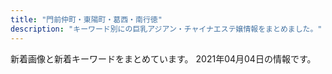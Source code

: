 ```yaml
---
title: "門前仲町・東陽町・葛西・南行徳"
description: "キーワード別にの巨乳アジアン・チャイナエステ嬢情報をまとめました。"
---
```


新着画像と新着キーワードをまとめています。
2021年04月04日の情報です。

<DmmAffiliateIns />
<KeywordTable
  shops={
    [
    {
        "station": "\u897f\u845b\u897f\u99c5\u5317\u53e3",
        "keywords": {
            "F": 6,
            "E": 3,
            "\u30c0\u30a4\u30ca\u30de\u30a4\u30c8": 3,
            "\u30bb\u30af\u30b7\u30fc": 4,
            "G": 3,
            "H": 9,
            "C": 14,
            "89": 3,
            "90": 6,
            "92": 9,
            "94": 3
        },
        "img_links": [
            "http://azzurri.esthe.me/images/com_tel.jpg",
            "http://azzurri.esthe.me/images/re.png",
            "http://azzurri.esthe.me/images/side_nav01.jpg",
            "http://azzurri.esthe.me/photos/sites/28/2021/02/2021022717584797.jpg",
            "http://azzurri.esthe.me/images/tit_staff.jpg",
            "http://azzurri.esthe.me/images/room3.jpg",
            "http://azzurri.esthe.me/images/img_service07.jpg",
            "http://azzurri.esthe.me/images/room2.jpg",
            "http://azzurri.esthe.me/images/side_nav03.jpg",
            "http://azzurri.esthe.me/photos/sites/28/2020/04/2020040122373245.jpg",
            "http://azzurri.esthe.me/images/img_service08.jpg",
            "http://azzurri.esthe.me/photos/sites/28/2021/02/2021022721095273.jpg",
            "http://azzurri.esthe.me/photos/sites/28/2021/02/202102242025374.jpg",
            "http://azzurri.esthe.me/images/side_nav05.jpg",
            "http://azzurri.esthe.me/images/tit_service.jpg",
            "http://azzurri.esthe.me/images/bg_com01.jpg",
            "http://azzurri.esthe.me/photos/sites/28/2021/02/2021022717462646.jpg",
            "http://azzurri.esthe.me/photos/sites/28/2020/04/2020040120580520.jpg",
            "http://azzurri.esthe.me/images/side_nav02.jpg",
            "http://azzurri.esthe.me/images/side_nav04.jpg",
            "http://azzurri.esthe.me/images/staffend.png",
            "http://azzurri.esthe.me/images/side_card.jpg",
            "http://azzurri.esthe.me/images/room1.jpg",
            "http://azzurri.esthe.me/images/tit_pick.jpg",
            "http://azzurri.esthe.me/images/img_service04.jpg",
            "http://azzurri.esthe.me/images/img_service01.jpg",
            "http://azzurri.esthe.me/images/room5.jpg",
            "http://azzurri.esthe.me/images/top.png",
            "http://azzurri.esthe.me/images/img_service06.jpg",
            "http://azzurri.esthe.me/images/img_service03.jpg",
            "http://azzurri.esthe.me/images/bg_com03.jpg",
            "http://azzurri.esthe.me/images/room4.jpg",
            "http://azzurri.esthe.me/photos/sites/28/2021/02/2021022721004117.jpg",
            "http://azzurri.esthe.me/images/img_service02.jpg",
            "http://azzurri.esthe.me/images/tit_news.jpg",
            "http://azzurri.esthe.me/images/img_service05.jpg"
        ],
        "url": "http://azzurri.esthe.me/",
        "name": "\u3082\u3057\u304b\u3057\u305f\u3089"
    },
    {
        "img_links": [
            "http://est-lux.com/staff/miharu/01mb.jpg",
            "http://est-lux.com/staff/sakura/01.jpg",
            "http://est-lux.com/staff/sakura/01mb.jpg",
            "http://est-lux.com/pic/head.png",
            "http://est-lux.com/staff/momo/01.jpg",
            "http://est-lux.com/staff/koko/01.jpg",
            "http://est-lux.com/pic/campaign.png",
            "http://est-lux.com/staff/rina/01.jpg",
            "http://est-lux.com/img/ttl_staff.png",
            "http://est-lux.com/staff/aya/01.jpg",
            "http://est-lux.com/i/files/homeimg.jpg",
            "http://est-lux.com/img/ttl_mobile.png",
            "http://est-lux.com/staff/koko/01mb.jpg",
            "http://est-lux.com/staff/miharu/01.jpg",
            "http://est-lux.com/staff/momo/01mb.jpg",
            "http://est-lux.com/img/ttl_recbnr.png",
            "http://est-lux.com/staff/rina/01mb.jpg",
            "http://est-lux.com/img/access/address.png",
            "http://est-lux.com/staff/haruka/01mb.jpg",
            "http://est-lux.com/staff/aya/01mb.jpg",
            "http://est-lux.com/staff/haruka/01.jpg"
        ],
        "station": "\u845b\u897f\u99c5\u4e2d\u592e\u53e3",
        "url": "http://est-lux.com/",
        "keywords": {
            "C": 16
        },
        "name": "Aegean Sea\u30fb\u30a8\u30fc\u30b2\u6d77"
    },
    {
        "img_links": [],
        "name": "\u82b1\u6d77",
        "keywords": {},
        "url": "http://ran.xyz.mn/",
        "station": "\u845b\u897f\u99c5\u897f\u53e3"
    },
    {
        "url": "http://sakura-est.xyz/",
        "name": "\u685c",
        "img_links": [
            "http://sakura-est.xyz/images/newt.png",
            "http://eskk.sakura-est.xyz/uploads//g2-225x300.jpg",
            "http://eskk.sakura-est.xyz/uploads//g5-225x300.jpg",
            "http://sakura-est.xyz/images/r01.jpg",
            "http://sakura-est.xyz/images/gat.png",
            "http://sakura-est.xyz/images/r03.jpg",
            "http://sakura-est.xyz/images/r04.jpg",
            "http://sakura-est.xyz/images/g0.jpg",
            "http://sakura-est.xyz/images/pickt.png",
            "http://sakura-est.xyz/images/mobile.png",
            "http://eskk.sakura-est.xyz/uploads//g1-225x300.jpg",
            "http://sakura-est.xyz/images/tite-staff.png",
            "http://sakura-est.xyz/images/r02.jpg",
            "http://eskk.sakura-est.xyz/uploads//g4.jpg"
        ],
        "station": "\u897f\u845b\u897f\u99c5\u5357\u53e3",
        "keywords": {
            "C": 11
        }
    },
    {
        "name": "ANGEL BEAUTY",
        "img_links": [
            "http://angelbeauty.iest.jp/images/staff_image/staff_02.jpg",
            "http://angelbeauty.iest.jp/images/top/top_04.jpg",
            "http://angelbeauty.iest.jp/images/gallery/gallery_c.jpg",
            "http://angelbeauty.iest.jp/images/gallery/gallery_a.jpg",
            "http://angelbeauty.iest.jp/images/gallery/gallery_1.jpg",
            "http://angelbeauty.iest.jp/images/top/top_08.png",
            "http://angelbeauty.iest.jp/images/flash_b.jpg",
            "http://angelbeauty.iest.jp/images/home/indnx_sale.png",
            "http://angelbeauty.iest.jp/images/gallery/gallery_2.jpg",
            "http://angelbeauty.iest.jp/images/staff_image/staff_04.jpg",
            "http://angelbeauty.iest.jp/images/home/QR.png",
            "http://angelbeauty.iest.jp/images/top/top_06.jpg",
            "http://angelbeauty.iest.jp/images/staff_image/staff_01.jpg",
            "http://angelbeauty.iest.jp/images/flash_a.jpg",
            "http://angelbeauty.iest.jp/images/home/top.jpg",
            "http://angelbeauty.iest.jp/images/home/indnx_qr.jpg",
            "http://angelbeauty.iest.jp/images/index_btm.jpg",
            "http://angelbeauty.iest.jp/images/top/top_05.jpg",
            "http://angelbeauty.iest.jp/images/gallery/gallery_b.jpg",
            "http://angelbeauty.iest.jp/images/home/indnx_phone.jpg",
            "http://angelbeauty.iest.jp/images/gallery/gallery_4.jpg",
            "http://angelbeauty.iest.jp/images/top/top_03.jpg",
            "http://angelbeauty.iest.jp/images/top/top_02.jpg",
            "http://angelbeauty.iest.jp/images/home/indnx_re.jpg",
            "http://angelbeauty.iest.jp/images/top/top_01.jpg",
            "http://angelbeauty.iest.jp/images/gallery/gallery_3.jpg",
            "http://angelbeauty.iest.jp/images/gallery/gallery_d.jpg",
            "http://angelbeauty.iest.jp/images/staff_image/staff_03.jpg"
        ],
        "keywords": {},
        "url": "http://angelbeauty.iest.jp/",
        "station": "\u9580\u524d\u4ef2\u753a\u99c51\u756a\u53e3"
    },
    {
        "url": "http://iyasinote.xyz/",
        "keywords": {},
        "station": "\u6728\u5834\u99c5A4\u51fa\u53e3",
        "img_links": [
            "http://iyasinote.xyz/_src/20272644/s1.jpg",
            "http://iyasinote.xyz/_src/20272614/x1.png",
            "http://iyasinote.xyz/_src/20272584/tel.png",
            "http://iyasinote.xyz/_src/20272588/sign.png",
            "http://iyasinote.xyz/_src/20272578/b1.png",
            "http://iyasinote.xyz/_src/20272643/index_09.png",
            "http://iyasinote.xyz/_src/23776259/wechatimg249_20180701185537417.jpg",
            "http://iyasinote.xyz/_src/23776260/wechatimg249_20180701185537417.jpg",
            "http://iyasinote.xyz/_src/20850017/s3.jpg",
            "http://iyasinote.xyz/_src/20272573/b1.png",
            "http://iyasinote.xyz/_src/20272608/back.png",
            "http://iyasinote.xyz/_src/20272585/back.png",
            "http://iyasinote.xyz/_src/20850011/s2.jpg",
            "http://iyasinote.xyz/_src/20272665/img20160204005259325917.jpg",
            "http://iyasinote.xyz/_src/20272568/img20151209023726260995.jpg",
            "http://iyasinote.xyz/_src/20272626/sign.png",
            "http://iyasinote.xyz/_src/20272569/_x1m6343.jpg",
            "http://iyasinote.xyz/_src/20272668/info1.png",
            "http://iyasinote.xyz/_src/20272642/index_08.png",
            "http://iyasinote.xyz/_src/20272590/x1.png",
            "http://iyasinote.xyz/_src/20272683/s3.jpg",
            "http://iyasinote.xyz/_src/20272639/index_04.png",
            "http://iyasinote.xyz/_src/20272571/img20160403102850637767.jpg",
            "http://iyasinote.xyz/_src/20272631/x3.png",
            "http://iyasinote.xyz/_src/20272583/tel.png",
            "http://iyasinote.xyz/_src/20272636/back.png",
            "http://iyasinote.xyz/_src/20272581/sign.png",
            "http://iyasinote.xyz/_src/20272623/back.png",
            "http://iyasinote.xyz/_src/20272628/x1.png",
            "http://iyasinote.xyz/_src/20272684/s2.jpg",
            "http://iyasinote.xyz/_src/20272575/sign.png",
            "http://iyasinote.xyz/_src/20272618/x3.png",
            "http://iyasinote.xyz/_src/20272567/sign.png",
            "http://iyasinote.xyz/_src/20850006/s1.jpg",
            "http://iyasinote.xyz/_src/32108882/img20190623174539069990.jpg",
            "http://iyasinote.xyz/_src/20272640/index_05.png",
            "http://iyasinote.xyz/_src/20272641/index_11.png",
            "http://iyasinote.xyz/_src/20272612/sign.png",
            "http://iyasinote.xyz/_src/20272602/sign.png",
            "http://iyasinote.xyz/_src/21196925/img20180526163006762357.jpg",
            "http://iyasinote.xyz/_src/20272599/back.png",
            "http://iyasinote.xyz/_src/20272594/x3.png",
            "http://iyasinote.xyz/_src/20272570/dscf1336.jpg"
        ],
        "name": "\u30ea\u30d5\u30ec\u30c3\u30b7\u30e5"
    },
    {
        "station": "\u845b\u897f\u99c5\u5357\u53e3",
        "keywords": {
            "C": 9,
            "90": 1,
            "87": 1,
            "89": 1,
            "88": 1
        },
        "name": "\u723d\u5065",
        "img_links": [
            "http://www.styleone.cf/sk/wp-content/themes/800/picture/tit_pick.jpg",
            "http://www.styleone.cf/sk/room/images/room1.jpg",
            "http://www.styleone.cf/sk/wp-content/themes/800/picture/top.png",
            "http://www.styleone.cf/sk/wp-content/themes/800/picture/border-bottom.png",
            "http://www.styleone.cf/sk/wp-content/themes/800/picture/lb.png",
            "http://www.styleone.cf/sk/wp-content/themes/800/picture/end.jpg",
            "http://www.styleone.cf/sk/wp-content/themes/800/picture/tit_staff.jpg",
            "http://www.styleone.cf/sk/wp-content/themes/800/images/end.jpg",
            "http://www.styleone.cf/sk/wp-content/themes/800/images/border-bottom.png",
            "http://www.styleone.cf/sk/wp-content/themes/800/picture/rb.png",
            "http://www.styleone.cf/sk/wp-content/themes/800/picture/girl.png",
            "http://www.styleone.cf/sk/wp-content/themes/800/picture/pic_girl02.jpg",
            "http://www.styleone.cf/sk/wp-content/themes/800/picture/bg_comend.jpg",
            "http://www.styleone.cf/sk/room/images/room2.jpg",
            "http://www.styleone.cf/sk/room/images/room4.jpg",
            "http://www.styleone.cf/sk/wp-content/themes/800/picture/side_mobile.png",
            "http://www.styleone.cf/sk/wp-content/themes/800/picture/pic_girl04.jpg",
            "http://www.styleone.cf/sk/wp-content/themes/800/picture/tit_news.png",
            "http://www.styleone.cf/sk/wp-content/themes/800/picture/pic_girl01.jpg",
            "http://www.styleone.cf/sk/room/images/room3.jpg",
            "http://www.styleone.cf/sk/wp-content/themes/800/picture/pic_girl03.jpg",
            "http://www.styleone.cf/sk/wp-content/themes/800/images/bg_comend.jpg"
        ],
        "url": "http://www.styleone.cf/sk/"
    },
    {
        "station": "\u9580\u524d\u4ef2\u753a\u99c56\u756a\u51fa\u53e3",
        "img_links": [
            "http://www.momiyoshi.mesthe.com/files/003-02.jpg",
            "http://www.momiyoshi.mesthe.com/files/013.jpg",
            "http://www.momiyoshi.mesthe.com/files/003.jpg",
            "http://www.momiyoshi.mesthe.com/images/mainImg_sub2.jpg",
            "http://www.momiyoshi.mesthe.com/images/icon_info.png",
            "http://www.momiyoshi.mesthe.com/files/012-02.jpg",
            "http://www.momiyoshi.mesthe.com/images/btn2.png",
            "http://www.momiyoshi.mesthe.com/files/011-02.jpg",
            "http://www.momiyoshi.mesthe.com/files/013-02.jpg",
            "http://www.momiyoshi.mesthe.com/files/001.jpg",
            "http://www.momiyoshi.mesthe.com/files/002.jpg",
            "http://www.momiyoshi.mesthe.com/files/011.jpg",
            "http://www.momiyoshi.mesthe.com/files/008.jpg",
            "http://www.momiyoshi.mesthe.com/images/mainImg_sub.jpg",
            "http://www.momiyoshi.mesthe.com/files/005-02.jpg",
            "http://www.momiyoshi.mesthe.com/files/005.jpg",
            "http://www.momiyoshi.mesthe.com/files/004.jpg",
            "http://www.momiyoshi.mesthe.com/files/004-02.jpg",
            "http://www.momiyoshi.mesthe.com/images/icon_top.png",
            "http://www.momiyoshi.mesthe.com/images/icon_tel.png",
            "http://www.momiyoshi.mesthe.com/files/001-02.jpg",
            "http://www.momiyoshi.mesthe.com/files/012.jpg",
            "http://www.momiyoshi.mesthe.com/files/002-02.jpg",
            "http://www.momiyoshi.mesthe.com/files/008-02.jpg",
            "http://www.momiyoshi.mesthe.com/images/icon_staff.png"
        ],
        "keywords": {
            "85": 8,
            "D": 24,
            "87": 16,
            "86": 12,
            "C": 12
        },
        "name": "momiyoshi",
        "url": "http://www.momiyoshi.mesthe.com/"
    },
    {
        "url": "http://green-es.info/",
        "img_links": [
            "http://green-es.info/images/tp.png",
            "http://green-es.info/images/tt.jpg",
            "http://green-es.info/images/2.jpg",
            "http://green-es.info/images/news.jpg",
            "http://green-es.info/images/interior_t.jpg",
            "http://green-es.info/img/yuki.jpg",
            "http://green-es.info/img/risa.jpg",
            "http://green-es.info/images/interior.png",
            "http://green-es.info/img/eri1.jpg",
            "http://green-es.info/img/rika1.jpg",
            "http://green-es.info/images/staff_t.jpg",
            "http://green-es.info/img/haru.jpg",
            "http://green-es.info/img/risa1.jpg",
            "http://green-es.info/images/mobile.jpg",
            "http://green-es.info/images/6.jpg",
            "http://green-es.info/img/haru1.jpg",
            "http://green-es.info/img/koko1.jpg",
            "http://green-es.info/images/4.jpg",
            "http://green-es.info/img/eri.jpg",
            "http://green-es.info/img/koko.jpg",
            "http://green-es.info/img/yuki1.jpg",
            "http://green-es.info/images/5.jpg",
            "http://green-es.info/images/rem.jpg",
            "http://green-es.info/images/3.jpg",
            "http://green-es.info/images/1.jpg",
            "http://green-es.info/img/rika.jpg"
        ],
        "station": "\u6771\u967d\u753a\u99c52\u756a\u51fa\u53e3",
        "keywords": {
            "87": 2,
            "85": 1,
            "92": 1,
            "89": 1,
            "86": 1
        },
        "name": "\u30b0\u30ea\u30fc\u30f3"
    },
    {
        "station": "\u6728\u5834\u99c54b\u51fa\u53e3",
        "url": "https://chokoi.tyo.cm/",
        "keywords": {
            "83": 7,
            "C": 13,
            "86": 7,
            "D": 28,
            "85": 14,
            "E": 14,
            "88": 7,
            "87": 7
        },
        "img_links": [
            "https://chokoi.tyo.cm/images/sp_top.jpg",
            "https://chokoi.tyo.cm/images/sp_tit_news.png",
            "https://chokoi.tyo.cm/photos/sites/79/2021/03/2021030906125324.jpg",
            "https://chokoi.tyo.cm/images/end.png",
            "https://chokoi.tyo.cm/images/link_nav04.jpg",
            "https://chokoi.tyo.cm/images/sp_end.jpg",
            "https://chokoi.tyo.cm/photos/sites/79/2021/04/2021040405151464.jpg",
            "https://chokoi.tyo.cm/images/sp_nav03.png",
            "https://chokoi.tyo.cm/images/link_nav03.jpg",
            "https://chokoi.tyo.cm/photos/sites/79/2021/04/2021040405151563.jpg",
            "https://chokoi.tyo.cm/images/card.png",
            "https://chokoi.tyo.cm/images/img_service03.jpg",
            "https://chokoi.tyo.cm/images/link_nav02.jpg",
            "https://chokoi.tyo.cm/images/sp_nav02.png",
            "https://chokoi.tyo.cm/images/sp_tit_staff.png",
            "https://chokoi.tyo.cm/photos/sites/79/2021/03/2021030906125613.jpg",
            "https://chokoi.tyo.cm/photos/sites/79/2021/03/202103090612546.jpg",
            "https://chokoi.tyo.cm/images/img_service01.jpg",
            "https://chokoi.tyo.cm/images/re.png",
            "https://chokoi.tyo.cm/images/room3.jpg",
            "https://chokoi.tyo.cm/photos/sites/79/2021/03/2021030906125267.jpg",
            "https://chokoi.tyo.cm/images/link_nav01.jpg",
            "https://chokoi.tyo.cm/images/img_service02.jpg",
            "https://chokoi.tyo.cm/images/room1.jpg",
            "https://chokoi.tyo.cm/images/link_nav06.jpg",
            "https://chokoi.tyo.cm/images/room2.jpg",
            "https://chokoi.tyo.cm/photos/sites/79/2021/03/2021030906125066.jpg",
            "https://chokoi.tyo.cm/images/sp_nav01.png",
            "https://chokoi.tyo.cm/images/room4.jpg",
            "https://chokoi.tyo.cm/images/top.png",
            "https://chokoi.tyo.cm/images/link_nav05.jpg"
        ],
        "name": "Loves \u30e9\u30d0\u30fc\u30ba"
    },
    {
        "url": "http://sakura.iest.jp/",
        "name": "\u685c\u306e\u604b",
        "keywords": {
            "85": 3,
            "84": 3,
            "86": 6,
            "83": 3
        },
        "station": "\u897f\u845b\u897f\u99c5\u5317\u53e3",
        "img_links": [
            "http://sakura.iest.jp/images/staff_06.jpg",
            "http://sakura.iest.jp/images/top2.jpg",
            "http://sakura.iest.jp/layer/images/top/top_02.jpg",
            "http://sakura.iest.jp/images/s_info.png",
            "http://sakura.iest.jp/images/ser2.jpg",
            "http://sakura.iest.jp/layer/images/top/top_05.jpg",
            "http://sakura.iest.jp/images/staff_04.jpg",
            "http://sakura.iest.jp/layer/images/top.jpg",
            "http://sakura.iest.jp/images/staff_01.jpg",
            "http://sakura.iest.jp/layer/images/top/top_08.png",
            "http://sakura.iest.jp/layer/images/top/top_06.jpg",
            "http://sakura.iest.jp/layer/images/top/top_04.jpg",
            "http://sakura.iest.jp/layer/images/top/top_03.jpg",
            "http://sakura.iest.jp/images/s_service.png",
            "http://sakura.iest.jp/images/staff_03.jpg",
            "http://sakura.iest.jp/images/top1.jpg",
            "http://sakura.iest.jp/images/info.png",
            "http://sakura.iest.jp/images/ser3.jpg",
            "http://sakura.iest.jp/images/ser4.jpg",
            "http://sakura.iest.jp/layer/images/top/top_01.jpg",
            "http://sakura.iest.jp/images/staff_bj1.png",
            "http://sakura.iest.jp/images/wenzi-staff.png",
            "http://sakura.iest.jp/images/staff_02.jpg",
            "http://sakura.iest.jp/images/ser1.jpg",
            "http://sakura.iest.jp/images/staff_bj4.png",
            "http://sakura.iest.jp/images/1.jpg"
        ]
    },
    {
        "station": "\u9580\u524d\u4ef2\u753a\u99c55\u756a\u51fa\u53e3",
        "keywords": {},
        "img_links": [
            "http://www.es-orion.click/img/sayaka2.jpg",
            "http://www.es-orion.click/img/hikari1.jpg",
            "http://www.es-orion.click/img/natu1.jpg",
            "http://www.es-orion.click/img/suzu.jpg",
            "http://www.es-orion.click/img/naomi.jpg",
            "http://www.es-orion.click/img/hikari.jpg",
            "http://www.es-orion.click/images/line.png",
            "http://www.es-orion.click/img/runa1.jpg",
            "http://www.es-orion.click/img/ami.jpg",
            "http://www.es-orion.click/img/erin.jpg",
            "http://www.es-orion.click/img/momoko1.jpg",
            "http://www.es-orion.click/images/staff_t.jpg",
            "http://www.es-orion.click/img/kaori.jpg",
            "http://www.es-orion.click/images/3.jpg",
            "http://www.es-orion.click/img/rin.jpg",
            "http://www.es-orion.click/images/int2.jpg",
            "http://www.es-orion.click/img/runa.jpg",
            "http://www.es-orion.click/images/4.jpg",
            "http://www.es-orion.click/img/urara.jpg",
            "http://www.es-orion.click/images/rem.jpg",
            "http://www.es-orion.click/images/interior_t.jpg",
            "http://www.es-orion.click/img/kaori1.jpg",
            "http://www.es-orion.click/img/ami1.jpg",
            "http://www.es-orion.click/img/suzu1.jpg",
            "http://www.es-orion.click/images/ac1.jpg",
            "http://www.es-orion.click/img/erin1.jpg",
            "http://www.es-orion.click/images/sys1.jpg",
            "http://www.es-orion.click/img/yuyu1.jpg",
            "http://www.es-orion.click/img/rin1.jpg",
            "http://www.es-orion.click/img/miwa1.jpg",
            "http://www.es-orion.click/img/urara1.jpg",
            "http://www.es-orion.click/img/yuyu.jpg",
            "http://www.es-orion.click/images/info.jpg",
            "http://www.es-orion.click/images/2.jpg",
            "http://www.es-orion.click/images/head.jpg",
            "http://www.es-orion.click/img/mayu.jpg",
            "http://www.es-orion.click/img/mayu1.jpg",
            "http://www.es-orion.click/img/emili.jpg",
            "http://www.es-orion.click/img/emili1.jpg",
            "http://www.es-orion.click/images/news.jpg",
            "http://www.es-orion.click/images/tel.jpg",
            "http://www.es-orion.click/images/ta.jpg",
            "http://www.es-orion.click/img/naomi1.jpg",
            "http://www.es-orion.click/img/momoko.jpg",
            "http://www.es-orion.click/img/natu.jpg",
            "http://www.es-orion.click/images/1.jpg",
            "http://www.es-orion.click/img/serina1.jpg",
            "http://www.es-orion.click/img/sayaka.jpg",
            "http://www.es-orion.click/images/int1.jpg",
            "http://www.es-orion.click/img/serina.jpg",
            "http://www.es-orion.click/img/sayaka1.jpg",
            "http://www.es-orion.click/img/miwa.jpg",
            "http://www.es-orion.click/images/mobile.jpg"
        ],
        "name": "\u30aa\u30ea\u30aa\u30f3",
        "url": "http://www.es-orion.click/"
    },
    {
        "img_links": [
            "http://cuorea-massage.work/img/s7.jpg",
            "http://cuorea-massage.work/img/sta22.jpg",
            "http://cuorea-massage.work/img/st16.jpg",
            "http://cuorea-massage.work/img/nos.jpg",
            "http://cuorea-massage.work/img/m50.jpg",
            "http://cuorea-massage.work/i/img/sta4.jpg",
            "http://cuorea-massage.work/img/sta13.jpg",
            "http://cuorea-massage.work/img/sta11.jpg",
            "http://cuorea-massage.work/img/st13.jpg",
            "http://cuorea-massage.work/i/img/nos.jpg",
            "http://cuorea-massage.work/i/img/sta23.jpg",
            "http://cuorea-massage.work/img/sta24.jpg",
            "http://cuorea-massage.work/img/st7.jpg",
            "http://cuorea-massage.work/img/sta19.jpg",
            "http://cuorea-massage.work/i/img/sta11.jpg",
            "http://cuorea-massage.work/img/m2.jpg",
            "http://cuorea-massage.work/img/sta15.jpg",
            "http://cuorea-massage.work/i/img/sta17.jpg",
            "http://cuorea-massage.work/img/s22.jpg",
            "http://cuorea-massage.work/img/st015.jpg",
            "http://cuorea-massage.work/img/credit.jpg",
            "http://cuorea-massage.work/i/img/r1.jpg",
            "http://cuorea-massage.work/i/img/sta22.jpg",
            "http://cuorea-massage.work/img/botton.jpg",
            "http://cuorea-massage.work/img/m1.jpg",
            "http://cuorea-massage.work/i/img/sta24.jpg",
            "http://cuorea-massage.work/img/sta21.jpg",
            "http://cuorea-massage.work/img/s1.jpg",
            "http://cuorea-massage.work/img/m4.jpg",
            "http://cuorea-massage.work/i/img/sta7.jpg",
            "http://cuorea-massage.work/img/st24.jpg",
            "http://cuorea-massage.work/img/s21.jpg",
            "http://cuorea-massage.work/i/img/sta15.jpg",
            "http://cuorea-massage.work/img/m5.jpg",
            "http://cuorea-massage.work/img/s15.jpg",
            "http://cuorea-massage.work/img/s11.jpg",
            "http://cuorea-massage.work/img/st4.jpg",
            "http://cuorea-massage.work/img/st11.jpg",
            "http://cuorea-massage.work/i/img/st21.jpg",
            "http://cuorea-massage.work/img/st1.jpg",
            "http://cuorea-massage.work/img/m20.jpg",
            "http://cuorea-massage.work/img/st22.jpg",
            "http://cuorea-massage.work/img/sta1.jpg",
            "http://cuorea-massage.work/i/img/sta19.jpg",
            "http://cuorea-massage.work/img/s23.jpg",
            "http://cuorea-massage.work/img/m40.jpg",
            "http://cuorea-massage.work/img/sta4.jpg",
            "http://cuorea-massage.work/img/s24.jpg",
            "http://cuorea-massage.work/i/img/sta21.jpg",
            "http://cuorea-massage.work/i/img/sta12.jpg",
            "http://cuorea-massage.work/img/st15.jpg",
            "http://cuorea-massage.work/img/fla-2.jpg",
            "http://cuorea-massage.work/img/sta17.jpg",
            "http://cuorea-massage.work/img/m60.jpg",
            "http://cuorea-massage.work/img/st23.jpg",
            "http://cuorea-massage.work/img/s19.jpg",
            "http://cuorea-massage.work/i/img/paypay.jpg",
            "http://cuorea-massage.work/img/sta7.jpg",
            "http://cuorea-massage.work/img/st19.jpg",
            "http://cuorea-massage.work/i/img/r2.jpg",
            "http://cuorea-massage.work/img/s16.jpg",
            "http://cuorea-massage.work/img/st04.jpg",
            "http://cuorea-massage.work/img/st17.jpg",
            "http://cuorea-massage.work/i/img/r3.jpg",
            "http://cuorea-massage.work/img/s13.jpg",
            "http://cuorea-massage.work/img/m3.jpg",
            "http://cuorea-massage.work/i/img/sta1.jpg",
            "http://cuorea-massage.work/img/m6.jpg",
            "http://cuorea-massage.work/img/s12.jpg",
            "http://cuorea-massage.work/img/sta12.jpg",
            "http://cuorea-massage.work/i/img/sta16.jpg",
            "http://cuorea-massage.work/img/st21.jpg",
            "http://cuorea-massage.work/img/fla.jpg",
            "http://cuorea-massage.work/img/sta23.jpg",
            "http://cuorea-massage.work/img/s4.jpg",
            "http://cuorea-massage.work/img/st12.jpg",
            "http://cuorea-massage.work/img/m30.jpg",
            "http://cuorea-massage.work/img/sta16.jpg",
            "http://cuorea-massage.work/img/head.jpg"
        ],
        "keywords": {
            "D": 21,
            "C": 22,
            "86": 15,
            "E": 9,
            "88": 6,
            "85": 3,
            "87": 7
        },
        "station": "\u6771\u967d\u753a\u99c54\u756a\u51fa\u53e3",
        "url": "http://cuorea-massage.work/",
        "name": "\u30af\u30aa\u30ec\u30a2"
    },
    {
        "name": "\u30b3\u30b3\u30a2",
        "url": "http://aphrodite-est.xyz/",
        "img_links": [
            "http://aphrodite-est.xyz/img/nav-001.png",
            "http://aphrodite-est.xyz/img/cg08.png",
            "http://aphrodite-est.xyz/img/cg05.png",
            "http://aphrodite-est.xyz/img/nav-006.png",
            "http://aphrodite-est.xyz/img/nav-003.png",
            "http://aphrodite-est.xyz/img/stb.jpg",
            "http://aphrodite-est.xyz/img/no.png",
            "http://aphrodite-est.xyz/img/cg09.png",
            "http://aphrodite-est.xyz/img/cg02.png",
            "http://aphrodite-est.xyz/img/cg03.png",
            "http://aphrodite-est.xyz/img/nav-004.png",
            "http://aphrodite-est.xyz/img/cg07.png",
            "http://aphrodite-est.xyz/img/cg04.png",
            "http://aphrodite-est.xyz/img/top01.png",
            "http://aphrodite-est.xyz/img/nav-002.png",
            "http://aphrodite-est.xyz/img/nav-005.png",
            "http://aphrodite-est.xyz/img/stt.jpg",
            "http://aphrodite-est.xyz/img/tel.png",
            "http://aphrodite-est.xyz/img/cg06.png"
        ],
        "keywords": {
            "C": 1,
            "D": 4,
            "E": 3,
            "86": 7,
            "85": 1
        },
        "station": "\u884c\u5fb3\u99c5\u5357\u53e3"
    },
    {
        "name": "\u30b7\u30f3\u30c7\u30ec\u30e9\u30ac\u30fc\u30eb",
        "station": "\u9580\u524d\u4ef2\u753a\u99c54\u756a\u51fa\u53e3",
        "url": "http://eurynome-est.biz/",
        "img_links": [
            "http://eurynome-est.biz/css/m-right.jpg",
            "http://eurynome-est.biz/css/m-yejiao.jpg",
            "http://eurynome-est.biz/css/m-head.jpg",
            "http://eurynome-est.biz/css/top-left01.jpg",
            "http://eurynome-est.biz/css/staff/staff05.png",
            "http://eurynome-est.biz/css/staff/staff02.png",
            "http://eurynome-est.biz/css/staff/nsta.png",
            "http://eurynome-est.biz/css/m-top-right02.jpg",
            "http://eurynome-est.biz/css/staff/staff03.png",
            "http://eurynome-est.biz/images/call.png",
            "http://eurynome-est.biz/css/m-top-right03.jpg",
            "http://eurynome-est.biz/css/m-top02.jpg",
            "http://eurynome-est.biz/css/m-top-right01.jpg",
            "http://eurynome-est.biz/css/staff/staff031.png",
            "http://eurynome-est.biz/css/m-top-right04.jpg",
            "http://eurynome-est.biz/css/m-left.jpg",
            "http://eurynome-est.biz/css/staff/staff01.png"
        ],
        "keywords": {}
    },
    {
        "img_links": [
            "http://arelaxchel.este88.com/img/mika1.jpg",
            "http://arelaxchel.este88.com/images/r04.jpg",
            "http://arelaxchel.este88.com/gals/risa1.jpg",
            "http://arelaxchel.este88.com/gals/sayuri1.jpg",
            "http://arelaxchel.este88.com/images/r02.jpg",
            "http://arelaxchel.este88.com/images/momo1.jpg",
            "http://arelaxchel.este88.com/gals/koko1.jpg",
            "http://arelaxchel.este88.com/images/kixyoko1.jpg",
            "http://arelaxchel.este88.com/img/kixyoko1.jpg",
            "http://arelaxchel.este88.com/images/kaori1.jpg",
            "http://arelaxchel.este88.com/images/ph1.jpg",
            "http://arelaxchel.este88.com/images/mika1.jpg",
            "http://arelaxchel.este88.com/images/r01.jpg",
            "http://arelaxchel.este88.com/img/momo1.jpg",
            "http://arelaxchel.este88.com/img/kaori1.jpg"
        ],
        "name": "\u7483\u6765",
        "keywords": {},
        "url": "http://arelaxchel.este88.com/",
        "station": "\u6d66\u5b89\u99c5\u5357\u53e3"
    },
    {
        "name": "CUTE GIRLS",
        "station": "\u897f\u845b\u897f\u99c5\u5357\u53e3",
        "keywords": {},
        "img_links": [],
        "url": "https://cg.uouono.com/"
    },
    {
        "img_links": [
            "http://www.lover.iesjp.com/images/sp_tit_new.png",
            "http://www.lover.iesjp.com/files/004.jpg",
            "http://www.lover.iesjp.com/images/sp_top.jpg",
            "http://www.lover.iesjp.com/images/tit_new.png",
            "http://www.lover.iesjp.com/images/sp_tit_therapist.png",
            "http://www.lover.iesjp.com/files/002-03.jpg",
            "http://www.lover.iesjp.com/files/001-03.jpg",
            "http://www.lover.iesjp.com/images/img_tel.png",
            "http://www.lover.iesjp.com/files/005.jpg",
            "http://www.lover.iesjp.com/images/tit_therapist.png",
            "http://www.lover.iesjp.com/files/005-03.jpg",
            "http://www.lover.iesjp.com/files/002.jpg",
            "http://www.lover.iesjp.com/files/001-02.jpg",
            "http://www.lover.iesjp.com/files/005-02.jpg",
            "http://www.lover.iesjp.com/files/002-02.jpg",
            "http://www.lover.iesjp.com/files/004-03.jpg",
            "http://www.lover.iesjp.com/files/004-02.jpg",
            "http://www.lover.iesjp.com/images/top.jpg",
            "http://www.lover.iesjp.com/files/001.jpg",
            "http://www.lover.iesjp.com/images/maining.jpg"
        ],
        "keywords": {
            "D": 18,
            "86": 6,
            "C": 6,
            "87": 18
        },
        "name": "\u6625 -\u306f\u308b-",
        "url": "http://www.lover.iesjp.com/",
        "station": "\u9580\u524d\u4ef2\u753a\u99c56\u756a\u51fa\u53e3"
    },
    {
        "img_links": [
            "http://lamar-massage.work/i/img/sta31.png",
            "http://lamar-massage.work/img/sta35.jpg",
            "http://lamar-massage.work/img/s30.png",
            "http://lamar-massage.work/img/sta34.jpg",
            "http://lamar-massage.work/i/img/r4.jpg",
            "http://lamar-massage.work/img/st31.png",
            "http://lamar-massage.work/i/img/sta33.png",
            "http://lamar-massage.work/img/st29.png",
            "http://lamar-massage.work/i/img/sta34.jpg",
            "http://lamar-massage.work/i/img/sta23.png",
            "http://lamar-massage.work/i/img/sta28.png",
            "http://lamar-massage.work/img/bottom.png",
            "http://lamar-massage.work/img/sta29.png",
            "http://lamar-massage.work/img/st14.png",
            "http://lamar-massage.work/i/img/sta32.png",
            "http://lamar-massage.work/img/link-1.png",
            "http://lamar-massage.work/i/img/r3.jpg",
            "http://lamar-massage.work/img/st33.png",
            "http://lamar-massage.work/i/img/r2.jpg",
            "http://lamar-massage.work/i/img/sta24.png",
            "http://lamar-massage.work/i/img/sm.jpg",
            "http://lamar-massage.work/img/st30.png",
            "http://lamar-massage.work/img/st35.jpg",
            "http://lamar-massage.work/i/img/sta14.png",
            "http://lamar-massage.work/img/st28.png",
            "http://lamar-massage.work/img/mo.png",
            "http://lamar-massage.work/img/sta28.png",
            "http://lamar-massage.work/img/sta31.png",
            "http://lamar-massage.work/img/ss14.png",
            "http://lamar-massage.work/img/head.png",
            "http://lamar-massage.work/img/s31.png",
            "http://lamar-massage.work/img/ss35.jpg",
            "http://lamar-massage.work/img/nos.png",
            "http://lamar-massage.work/img/link-4.png",
            "http://lamar-massage.work/img/sta14.png",
            "http://lamar-massage.work/img/link-2.png",
            "http://lamar-massage.work/i/img/sta29.png",
            "http://lamar-massage.work/img/s28.png",
            "http://lamar-massage.work/i/img/sta30.png",
            "http://lamar-massage.work/img/s32.png",
            "http://lamar-massage.work/img/sta30.png",
            "http://lamar-massage.work/img/sta32.png",
            "http://lamar-massage.work/img/st34.jpg",
            "http://lamar-massage.work/img/link-3.png",
            "http://lamar-massage.work/i/img/sta35.jpg",
            "http://lamar-massage.work/img/st32.png",
            "http://lamar-massage.work/img/s14.png",
            "http://lamar-massage.work/img/sta33.png",
            "http://lamar-massage.work/i/img/top.jpg",
            "http://lamar-massage.work/img/s35.jpg",
            "http://lamar-massage.work/img/s34.jpg"
        ],
        "name": "\u30e9\u30fb\u30e1\u30fc\u30eb",
        "station": "\u9580\u524d\u4ef2\u753a\u99c53\u756a\u53e3",
        "keywords": {
            "88": 5,
            "87": 3,
            "C": 17,
            "86": 1
        },
        "url": "http://lamar-massage.work/"
    },
    {
        "name": "\u697d\u697d",
        "keywords": {
            "C": 7
        },
        "url": "http://www.rakulax.jp/",
        "station": "\u9580\u524d\u4ef2\u753a\u99c52\u756a\u51fa\u53e3",
        "img_links": [
            "http://www.rakulax.jp/images/top.jpg",
            "http://www.rakulax.jp/images/r4.jpg",
            "http://www.rakulax.jp/images/newface_tit.jpg",
            "http://www.rakulax.jp/images/g1.jpg",
            "http://www.rakulax.jp/images/g0.jpg",
            "http://www.rakulax.jp/images/r1.jpg",
            "http://www.rakulax.jp/images/r2.jpg",
            "http://www.rakulax.jp/images/r5.jpg",
            "http://www.rakulax.jp/images/g001.jpg",
            "http://www.rakulax.jp/images/mobile.jpg",
            "http://www.rakulax.jp/images/r3.jpg",
            "http://www.rakulax.jp/images/r6.jpg",
            "http://www.rakulax.jp/images/g4.jpg",
            "http://www.rakulax.jp/images/therapist_tit.jpg",
            "http://www.rakulax.jp/images/g2.jpg"
        ]
    },
    {
        "keywords": {
            "\u80f8": 1,
            "\u5de8\u4e73": 1,
            "86": 5,
            "C": 26,
            "85": 5,
            "D": 10,
            "\u4e73": 1
        },
        "name": "Honey Spa \uff5e\u30cf\u30cb\u30fc\u30b9\u30d1\uff5e",
        "station": "\u884c\u5fb3\u99c5",
        "img_links": [
            "http://sh-honeyspa.work/uploads/180703/1-1PF30Z200O9.jpg",
            "http://sh-honeyspa.work/templets/default/picture/girl-z2.jpg",
            "http://sh-honeyspa.work/uploads/190903/1-1ZZ3133G9361.jpg",
            "http://sh-honeyspa.work/templets/default/picture/top.jpg",
            "http://sh-honeyspa.work/templets/default/picture/girl-z1.jpg",
            "http://sh-honeyspa.work/uploads/allimg/180629/1-1P629115504250.png",
            "http://sh-honeyspa.work/uploads/200812/1-200Q213432R35.jpg",
            "http://sh-honeyspa.work/uploads/181023/1-1Q0230950223S.jpg",
            "http://sh-honeyspa.work/templets/default/picture/s_news.jpg",
            "http://sh-honeyspa.work/uploads/allimg/180703/1-1PF3111J3201.png",
            "http://sh-honeyspa.work/uploads/190311/1-1Z3111253164H.jpg",
            "http://sh-honeyspa.work/uploads/200113/1-20011316422c28.jpg",
            "http://sh-honeyspa.work/uploads/200608/1-20060P9542X63.jpg",
            "http://sh-honeyspa.work/uploads/210201/1-21020111123UH.jpg",
            "http://sh-honeyspa.work/uploads/180629/1-1P629141950141.png",
            "http://sh-honeyspa.work/uploads/180629/1-1P629142554530.png",
            "http://sh-honeyspa.work/templets/default/picture/top1.jpg",
            "http://sh-honeyspa.work/uploads/201126/1-20112613341O53.jpg",
            "http://sh-honeyspa.work/uploads/200114/1-200114154TN60.jpg",
            "http://sh-honeyspa.work/uploads/180703/1-1PF30Z04J01.jpg",
            "http://sh-honeyspa.work/uploads/181109/1-1Q1091511432Z.jpg",
            "http://sh-honeyspa.work/templets/default/picture/staff01.jpg",
            "http://sh-honeyspa.work/uploads/191122/1-191122161241O8.jpg",
            "http://sh-honeyspa.work/uploads/191115/1-191115100214144.jpg",
            "http://sh-honeyspa.work/uploads/191223/1-19122316264LR.jpg",
            "http://sh-honeyspa.work/uploads/190903/1-1ZZ3133U4960.jpg"
        ],
        "url": "http://sh-honeyspa.work/"
    },
    {
        "img_links": [
            "http://akien.work/jiejing6.jpg",
            "http://akien.work/5.jpeg",
            "http://akien.work/jiejing2.jpg",
            "http://akien.work/head_1_4332_15445805847677.jpg",
            "http://akien.work/head_2_4332_1544580584367843.jpg",
            "http://akien.work/ditu.jpg",
            "http://akien.work/jiejing1.jpg",
            "http://akien.work/fengjing2.jpg",
            "http://akien.work/staff_7559_1547886875744350.jpg",
            "http://akien.work/staff_7170_1544625837499078.jpg",
            "http://akien.work/jiejing3.jpg",
            "http://akien.work/6.jpeg",
            "http://akien.work/head_4_4332_1544580584784110.jpg",
            "http://akien.work/jiejing5.jpg",
            "http://akien.work/jiejing4.jpg",
            "http://akien.work/staff_7170_1544625837499078_1.jpg"
        ],
        "station": "\u8239\u5800\u99c5\u5317\u53e3",
        "name": "\u3084\u3059\u3089\u304e",
        "url": "http://akien.work/",
        "keywords": {}
    },
    {
        "url": "http://aroma-resort.xyz/",
        "keywords": {
            "D": 3,
            "E": 2
        },
        "station": "\u6728\u5834\u99c52\u756a\u53e3",
        "img_links": [
            "http://aroma-resort.xyz/images/g6.jpg",
            "http://aroma-resort.xyz/images/pick.png",
            "http://aroma-resort.xyz/images/r3.jpg",
            "http://aroma-resort.xyz/images/g7.jpg",
            "http://aroma-resort.xyz/images/s2.jpg",
            "http://aroma-resort.xyz/images/g8.jpg",
            "http://aroma-resort.xyz/images/r1.jpg",
            "http://aroma-resort.xyz/images/s3.jpg",
            "http://aroma-resort.xyz/images/new3.png",
            "http://aroma-resort.xyz/images/g3.jpg",
            "http://aroma-resort.xyz/images/tel.png",
            "http://aroma-resort.xyz/images/r2.jpg",
            "http://aroma-resort.xyz/images/yuyu.jpg",
            "http://aroma-resort.xyz/images/main_bottom.png",
            "http://aroma-resort.xyz/images/g5.jpg",
            "http://aroma-resort.xyz/images/s4.jpg",
            "http://aroma-resort.xyz/images/infotiao1.jpg",
            "http://aroma-resort.xyz/images/r4.jpg",
            "http://aroma-resort.xyz/images/new1.png",
            "http://aroma-resort.xyz/images/s5.jpg",
            "http://aroma-resort.xyz/images/zi_staff.png",
            "http://aroma-resort.xyz/images/zi_massage.png",
            "http://aroma-resort.xyz/images/g0.jpg",
            "http://aroma-resort.xyz/images/main_top.png",
            "http://aroma-resort.xyz/images/s1.jpg",
            "http://aroma-resort.xyz/images/xian.png",
            "http://aroma-resort.xyz/images/mobile.jpg",
            "http://aroma-resort.xyz/images/service.png"
        ],
        "name": "\u30a2\u30ed\u30de\u30ea\u30be\u30fc\u30c8"
    },
    {
        "station": "\u884c\u5fb3\u99c5\u5357\u53e3",
        "keywords": {
            "G": 4,
            "F": 2,
            "E": 12
        },
        "url": "http://gakuen.xyz.mn/",
        "name": "\u884c\u5fb3\u5b66\u5712",
        "img_links": [
            "http://gakuen.xyz.mn/images/1.jpg",
            "http://gakuen.xyz.mn/photos/sites/71/2021/02/2021021817293677-e1613636993918.jpeg",
            "http://gakuen.xyz.mn/photos/sites/71/2020/07/2020072818553775.jpg",
            "http://gakuen.xyz.mn/photos/sites/71/2019/09/2019092719211853.jpg",
            "http://gakuen.xyz.mn/photos/sites/71/2020/01/2020010713430218.jpg",
            "http://gakuen.xyz.mn/images/news1.jpg",
            "http://gakuen.xyz.mn/images/g13.jpg",
            "http://gakuen.xyz.mn/photos/sites/71/2020/04/2020040816463188.jpg",
            "http://gakuen.xyz.mn/photos/sites/71/2019/10/2019102816572380.jpg",
            "http://gakuen.xyz.mn/photos/sites/71/2020/10/2020100218202785.jpg",
            "http://gakuen.xyz.mn/images/s_staff.jpg",
            "http://gakuen.xyz.mn/images/pick.jpg",
            "http://gakuen.xyz.mn/photos/sites/71/2020/02/2020022210241571.jpg",
            "http://gakuen.xyz.mn/photos/sites/71/2020/11/2020112517584561.jpg",
            "http://gakuen.xyz.mn/images/mobile.jpg",
            "http://gakuen.xyz.mn/images/s_cosplay.jpg",
            "http://gakuen.xyz.mn/images/top.jpg",
            "http://gakuen.xyz.mn/photos/sites/71/2020/01/2020010713385696.jpg",
            "http://gakuen.xyz.mn/images/g1.jpg",
            "http://gakuen.xyz.mn/photos/sites/71/2021/03/2021032718404986-e1616838062750.jpeg",
            "http://gakuen.xyz.mn/photos/sites/71/2020/01/2020011015294716.jpg",
            "http://gakuen.xyz.mn/photos/sites/71/2020/02/202002221023280.jpg",
            "http://gakuen.xyz.mn/photos/sites/71/2021/03/2021031218004836.jpeg",
            "http://gakuen.xyz.mn/photos/sites/71/2020/01/2020010819500099-e1578480607107.jpeg",
            "http://gakuen.xyz.mn/photos/sites/71/2021/01/2021011516005173.jpeg",
            "http://gakuen.xyz.mn/images/g7.jpg",
            "http://gakuen.xyz.mn/photos/sites/71/2020/03/2020030915313184.jpeg",
            "http://gakuen.xyz.mn/photos/sites/71/2020/02/2020022618290662.jpg",
            "http://gakuen.xyz.mn/images/g17.jpg",
            "http://gakuen.xyz.mn/photos/sites/71/2020/06/2020061015582330.jpg",
            "http://gakuen.xyz.mn/photos/sites/71/2020/02/2020020317175855.jpg",
            "http://gakuen.xyz.mn/images/2.jpg",
            "http://gakuen.xyz.mn/photos/sites/71/2020/12/2020122014304059.jpg",
            "http://gakuen.xyz.mn/photos/sites/71/2020/02/2020020317060366.jpg",
            "http://gakuen.xyz.mn/photos/sites/71/2021/03/2021031218004836-e1615539723570.jpeg",
            "http://gakuen.xyz.mn/images/g8.jpg",
            "http://gakuen.xyz.mn/photos/sites/71/2020/09/2020092819121522.jpg",
            "http://gakuen.xyz.mn/images/info2.jpg",
            "http://gakuen.xyz.mn/images/staff_bj3.jpg",
            "http://gakuen.xyz.mn/photos/sites/71/2020/10/2020100218100763-e1601629820385.jpeg",
            "http://gakuen.xyz.mn/photos/sites/71/2019/10/2019101811500268.jpg",
            "http://gakuen.xyz.mn/photos/sites/71/2020/06/2020062103465735-e1592678831205.jpeg",
            "http://gakuen.xyz.mn/photos/sites/71/2019/09/2019092719211544.jpg",
            "http://gakuen.xyz.mn/images/g3.jpg",
            "http://gakuen.xyz.mn/images/g15.jpg",
            "http://gakuen.xyz.mn/photos/sites/71/2019/12/2019120817483319.jpg",
            "http://gakuen.xyz.mn/photos/sites/71/2020/10/2020102412595563.jpg",
            "http://gakuen.xyz.mn/photos/sites/71/2020/06/2020062110420119.jpg",
            "http://gakuen.xyz.mn/photos/sites/71/2021/04/2021040315072564-e1617430071942.jpeg",
            "http://gakuen.xyz.mn/photos/sites/71/2020/03/2020032610084881.jpg",
            "http://gakuen.xyz.mn/images/info.jpg",
            "http://gakuen.xyz.mn/photos/sites/71/2019/10/2019102420321841.jpg",
            "http://gakuen.xyz.mn/photos/sites/71/2020/11/2020111416130515.jpg",
            "http://gakuen.xyz.mn/photos/sites/71/2020/02/2020021414323643.jpg",
            "http://gakuen.xyz.mn/photos/sites/71/2019/11/2019111517040618.jpg",
            "http://gakuen.xyz.mn/images/g10.jpg",
            "http://gakuen.xyz.mn/photos/sites/71/2019/12/2019121619230170.jpg",
            "http://gakuen.xyz.mn/images/s_link.jpg",
            "http://gakuen.xyz.mn/images/g2.jpg",
            "http://gakuen.xyz.mn/images/g16.jpg",
            "http://gakuen.xyz.mn/photos/sites/71/2020/08/2020081616440837.jpg",
            "http://gakuen.xyz.mn/photos/sites/71/2019/10/2019101811390877.jpg"
        ]
    },
    {
        "img_links": [
            "https://static.wixstatic.com/media/1789f4_4191522c42df4c19a40f7066cc6e288b~mv2.jpg",
            "https://static.wixstatic.com/media/96d791_f28a0b63f0e242c58274b246ca243806~mv2.png",
            "https://static.wixstatic.com/media/96d791_5d55c113359a4a188f4a12da11153d08~mv2.png",
            "https://static.wixstatic.com/media/1789f4_9ce844cd1f0346ba9986da7e247737c1~mv2.jpg",
            "https://static.wixstatic.com/media/96d791_9f931b4f1aa848f686c4852fb4de0023~mv2.jpg",
            "https://static.wixstatic.com/media/96d791_9531b0b1bbfc427f8c9fc93875698f78~mv2.jpg",
            "https://static.wixstatic.com/media/1789f4_eb4dabafdee7459289bbfd43f6719052~mv2.jpg",
            "https://static.wixstatic.com/media/1789f4_6339548d722e42cd9cb0bba2e089a878~mv2.jpg",
            "https://static.wixstatic.com/media/96d791_3eb6f202b7134ca182380be13a2eceec~mv2.png",
            "https://static.wixstatic.com/media/1789f4_924b58ab79154b06a9cf2728f83f9e16~mv2.jpg",
            "https://static.wixstatic.com/media/96d791_1c10b3e5806b434e9674af60ef5ee259~mv2.jpg",
            "https://static.wixstatic.com/media/96d791_6ff48fcff4404e948713a278d6fba4aa~mv2.jpg",
            "https://static.wixstatic.com/media/96d791_1be596dd7f23490b9b0e704178290531~mv2.jpg",
            "https://static.wixstatic.com/media/1789f4_4944d99558644db29800079770c4728f~mv2.jpg",
            "https://static.wixstatic.com/media/1789f4_e7a10f40611c4d518ceb402a4b8e6483~mv2.jpg",
            "https://static.wixstatic.com/media/96d791_e28a35375184419e9585c2b4e12ac83e~mv2.jpg",
            "https://static.wixstatic.com/media/1789f4_bb09d038921944c0a6aeab64006a7e13~mv2.jpg",
            "https://static.wixstatic.com/media/1789f4_e147280e483f42899e4b3d5e7caf92f1~mv2.jpg",
            "https://static.wixstatic.com/media/1789f4_08db416164264cc2afaf7ab008798109~mv2.jpg",
            "https://static.wixstatic.com/media/96d791_b9f10a69e3814caf9ca0fd108e450bfa~mv2.jpg",
            "https://static.wixstatic.com/media/96d791_a6a8b8544ec34c5a8f5c58828e8b0a0f~mv2.jpg",
            "https://static.wixstatic.com/media/96d791_319c152db4f64ca4ae7aaf3dfaa2e545~mv2.jpg",
            "https://static.wixstatic.com/media/1789f4_ebfc2b7cf8e0414cb8f047fc113b8a0f~mv2.jpg",
            "https://static.wixstatic.com/media/96d791_859f31dba3184d118e9eed6302e18ea1~mv2.jpg",
            "https://static.wixstatic.com/media/a896d9_bbced4ca1ed240d9976a39bd584760ec.png",
            "https://static.wixstatic.com/media/96d791_909be609618b462998825515bd1ecfea~mv2.jpg",
            "https://static.wixstatic.com/media/1789f4_37c5ad5eac7c435bbf6465cef4458a93~mv2.jpg",
            "https://static.wixstatic.com/media/96d791_777d95134fdd4e6f8fa4a6835974a07e~mv2.jpg",
            "https://static.wixstatic.com/media/96d791_9f250e4c7aed463b8cc303d40b6fdc85~mv2.jpg",
            "https://static.wixstatic.com/media/96d791_817955bbd13f4a11abc0c6ddfbac0f82~mv2.jpg",
            "https://static.wixstatic.com/media/1789f4_2fbb8d30cbfd49d58924ba8e468ef7f5~mv2.jpg",
            "https://static.wixstatic.com/media/1789f4_b5b09432f43e4c789cf70ea4c2bcb8b4~mv2.jpg",
            "https://static.wixstatic.com/media/1789f4_1146068564354e1a8a4e7edc727710ae~mv2.jpg",
            "https://static.wixstatic.com/media/a896d9_02f0ebb1776e442eae0ce11dffc92d24.png",
            "https://static.wixstatic.com/media/1789f4_87b201f67c6e4c62af73fb844a14de81~mv2.jpg",
            "https://static.wixstatic.com/media/96d791_43e018dca22747c2b765d8aa6bb4730d~mv2.jpg"
        ],
        "station": "\u897f\u845b\u897f\u99c5\u5317\u53e3",
        "url": "https://www.es-mensesthe.info/",
        "name": "\u30ef\u30f3\u30c0\u30fc\u30e9\u30f3\u30c9",
        "keywords": {
            "E": 1,
            "F": 2,
            "C": 15
        }
    },
    {
        "img_links": [
            "https://static.wixstatic.com/media/41d000_8ebb7d13d81ea4139c54644b997e8076.png",
            "https://static.wixstatic.com/media/0e987e_1679ce0bb843404cba048e3d4a181a6c~mv2_d_2207_3225_s_2.jpg",
            "https://static.wixstatic.com/media/0e987e_f81114d4a5824d15974d25ecb4b8bdf0~mv2.png",
            "https://static.wixstatic.com/media/0e987e_66dae9fff67a4a7a8ae0dc9e20f796f8~mv2.png",
            "https://static.wixstatic.com/media/0e987e_a1b224f50322408086988edc5198b273~mv2.jpg",
            "https://static.wixstatic.com/media/0e987e_1b192f7e81e74112b0226c8e6a717c8f~mv2.jpg",
            "https://static.wixstatic.com/media/0e987e_04865866db29405f837253bbbb514370~mv2.jpg",
            "https://static.wixstatic.com/media/1fd55af04cc9e233f6ca4e29b72ebb00.png",
            "https://static.wixstatic.com/media/0e987e_66104f110fe3427aad9bb0b8a4442826~mv2.jpg",
            "https://static.wixstatic.com/media/0e987e_4eea8036a1684d93b818072fe6423fa4~mv2.jpg",
            "https://static.wixstatic.com/media/0e987e_cfdd0d64f4194102b1b5e79b9f13ab93~mv2_d_3225_2419_s_4_2.jpg"
        ],
        "keywords": {
            "\u4e73": 1
        },
        "url": "https://277025115.wixsite.com/mysite-1/",
        "name": "MINAEN",
        "station": "\u7be0\u5d0e\u99c5\u897f\u53e3"
    },
    {
        "name": "Aries \u30a2\u30ea\u30a8\u30b9",
        "url": "http://es-chinese.info/",
        "keywords": {
            "\u30bb\u30af\u30b7\u30fc": 54,
            "G": 1,
            "F": 65,
            "E": 5
        },
        "station": "\u884c\u5fb3\u99c5\u5317\u53e3",
        "img_links": [
            "http://es-chinese.info/wp-content/uploads/2020/12/haruxd2_\u526f\u672c-169x300.jpg",
            "http://es-chinese.info/wp-content/uploads/2020/11/ayimixd3_\u526f\u672c.jpg",
            "http://es-chinese.info/wp-content/uploads/2021/02/mireyixd4_\u526f\u672c.jpg",
            "http://es-chinese.info/wp-content/uploads/2021/01/eri1_\u526f\u672c-500x750.jpg",
            "http://es-chinese.info/wp-content/uploads/2020/11/sayumixd3_\u526f\u672c-218x300.jpg",
            "http://es-chinese.info/wp-content/themes/template-salon2/images/noimg.jpg",
            "http://es-chinese.info/wp-content/uploads/2020/12/haruxd1_\u526f\u672c-169x300.jpg",
            "http://es-chinese.info/wp-content/uploads/2021/01/aoyixd3_\u526f\u672c-212x300.jpg",
            "http://es-chinese.info/wp-content/uploads/2021/01/aoyixd4_\u526f\u672c.jpg",
            "http://es-chinese.info/wp-content/uploads/2020/09/ayimixd_\u526f\u672c-1-169x300.jpg",
            "http://es-chinese.info/wp-content/uploads/2021/02/mireyixd1_\u526f\u672c.jpg",
            "http://es-chinese.info/wp-content/uploads/2020/11/yukina1_\u526f\u672c-212x300.jpg",
            "http://es-chinese.info/wp-content/uploads/2021/03/sayaka_\u526f\u672c.jpg",
            "http://es-chinese.info/wp-content/uploads/2021/01/eri2_\u526f\u672c.jpg",
            "http://es-chinese.info/wp-content/uploads/2021/01/eri2_\u526f\u672c-500x750.jpg",
            "http://es-chinese.info/wp-content/uploads/2020/11/mayixd1_\u526f\u672c_\u526f\u672c-165x300.jpg",
            "http://es-chinese.info/wp-content/uploads/2020/12/haruxd1_\u526f\u672c-500x750.jpg",
            "http://es-chinese.info/wp-content/uploads/2020/11/sayumixd2_\u526f\u672c-221x300.jpg",
            "http://es-chinese.info/wp-content/uploads/2020/11/yukina2_\u526f\u672c-209x300.jpg",
            "http://es-chinese.info/wp-content/uploads/2020/12/haruxd1_\u526f\u672c-576x1024.jpg",
            "http://es-chinese.info/wp-content/uploads/2021/02/mireyixd3_\u526f\u672c-221x300.jpg",
            "http://es-chinese.info/wp-content/uploads/2020/11/ayimixd3_\u526f\u672c-169x300.jpg",
            "http://es-chinese.info/wp-content/uploads/2021/01/aoyixd3_\u526f\u672c.jpg",
            "http://es-chinese.info/wp-content/uploads/2020/11/mayixd1_\u526f\u672c_\u526f\u672c-500x750.jpg",
            "http://es-chinese.info/wp-content/uploads/2020/09/ayimixd_\u526f\u672c-1.jpg",
            "http://es-chinese.info/wp-content/themes/template-salon2/images/header-tel.png",
            "http://es-chinese.info/wp-content/uploads/2021/02/mireyixd1_\u526f\u672c-500x750.jpg",
            "http://es-chinese.info/wp-content/uploads/2021/01/aoyixd4_\u526f\u672c-500x750.jpg",
            "http://es-chinese.info/wp-content/uploads/2021/02/mireyixd3_\u526f\u672c.jpg",
            "http://es-chinese.info/wp-content/uploads/2020/11/mayixd2_\u526f\u672c-552x1024.jpg",
            "http://es-chinese.info/wp-content/uploads/2021/02/mireyixd2_\u526f\u672c.jpg",
            "http://es-chinese.info/wp-content/uploads/2020/09/ayimixd_\u526f\u672c-1-577x1024.jpg",
            "http://es-chinese.info/wp-content/uploads/2020/11/yukina1_\u526f\u672c.jpg",
            "http://es-chinese.info/wp-content/uploads/2021/04/miyukixd3_\u526f\u672c-500x750.jpg",
            "http://es-chinese.info/wp-content/uploads/2021/02/mireyixd4_\u526f\u672c-216x300.jpg",
            "http://es-chinese.info/wp-content/uploads/2021/04/miyukixd2_\u526f\u672c.jpg",
            "http://es-chinese.info/wp-content/uploads/2020/11/yukina1_\u526f\u672c-500x750.jpg",
            "http://es-chinese.info/wp-content/uploads/2019/12/WeChat-Image_20191207141003.jpg",
            "http://es-chinese.info/wp-content/uploads/2020/11/akanexd5_\u526f\u672c-500x750.jpg",
            "http://es-chinese.info/wp-content/uploads/2021/04/miyukixd3_\u526f\u672c-576x1024.jpg",
            "http://es-chinese.info/wp-content/uploads/2020/11/yukina2_\u526f\u672c.jpg",
            "http://es-chinese.info/wp-content/uploads/2020/11/mayixd1_\u526f\u672c_\u526f\u672c.jpg",
            "http://es-chinese.info/wp-content/uploads/2020/11/akanexd5_\u526f\u672c-745x1024.jpg",
            "http://es-chinese.info/wp-content/uploads/2020/11/yukina2_\u526f\u672c-500x750.jpg",
            "http://es-chinese.info/wp-content/uploads/2020/11/mayixd2_\u526f\u672c-500x750.jpg",
            "http://es-chinese.info/wp-content/uploads/2021/02/mireyixd3_\u526f\u672c-500x750.jpg",
            "http://es-chinese.info/wp-content/themes/template-salon2/images/main1.jpg",
            "http://es-chinese.info/wp-content/uploads/2021/01/eri2_\u526f\u672c-228x300.jpg",
            "http://es-chinese.info/wp-content/uploads/2020/11/sayumixd1_\u526f\u672c-500x750.jpg",
            "http://es-chinese.info/wp-content/uploads/2020/04/hina1_\u526f\u672c-500x750.jpg",
            "http://es-chinese.info/wp-content/uploads/2021/04/miyukixd2_\u526f\u672c-500x750.jpg",
            "http://es-chinese.info/wp-content/uploads/2021/04/miyukixd3_\u526f\u672c-169x300.jpg",
            "http://es-chinese.info/wp-content/uploads/2021/01/aoyixd4_\u526f\u672c-212x300.jpg",
            "http://es-chinese.info/wp-content/uploads/2021/02/mireyixd2_\u526f\u672c-500x750.jpg",
            "http://es-chinese.info/wp-content/uploads/2020/11/sayumixd1_\u526f\u672c.jpg",
            "http://es-chinese.info/wp-content/uploads/2020/11/akane6_\u526f\u672c-162x300.jpg",
            "http://es-chinese.info/wp-content/uploads/2020/01/aya4_\u526f\u672c-500x750.jpg",
            "http://es-chinese.info/wp-content/uploads/2019/12/WeChat-Image_20191207140959.jpg",
            "http://es-chinese.info/wp-content/uploads/2021/02/mireyixd4_\u526f\u672c-500x750.jpg",
            "http://es-chinese.info/wp-content/uploads/2021/01/eri1_\u526f\u672c.jpg",
            "http://es-chinese.info/wp-content/uploads/2020/11/ayimixd3_\u526f\u672c-500x750.jpg",
            "http://es-chinese.info/wp-content/uploads/2021/01/aoyixd5_\u526f\u672c-212x300.jpg",
            "http://es-chinese.info/wp-content/uploads/2020/09/ayimixd_\u526f\u672c-1-500x750.jpg",
            "http://es-chinese.info/wp-content/uploads/2020/09/sana_\u526f\u672c-500x750.jpg",
            "http://es-chinese.info/wp-content/uploads/2020/11/mayixd2_\u526f\u672c-162x300.jpg",
            "http://es-chinese.info/wp-content/uploads/2021/03/sayaka_\u526f\u672c-500x750.jpg",
            "http://es-chinese.info/wp-content/uploads/2021/04/miyukixd2_\u526f\u672c-169x300.jpg",
            "http://es-chinese.info/wp-content/uploads/2019/12/WeChat-Image_20191207141006-768x1024.jpg",
            "http://es-chinese.info/wp-content/uploads/2021/01/aoyixd3_\u526f\u672c-500x750.jpg",
            "http://es-chinese.info/wp-content/uploads/2020/09/hare1_\u526f\u672c-500x750.jpg",
            "http://es-chinese.info/wp-content/uploads/2020/11/mayixd2_\u526f\u672c.jpg",
            "http://es-chinese.info/wp-content/uploads/2021/01/aoyixd5_\u526f\u672c-500x750.jpg",
            "http://es-chinese.info/wp-content/uploads/2019/12/WeChat-Image_20191207141010-768x1024.jpg",
            "http://es-chinese.info/wp-content/uploads/2021/01/eri1_\u526f\u672c-752x1024.jpg",
            "http://es-chinese.info/wp-content/uploads/2021/01/aoyixd5_\u526f\u672c.jpg",
            "http://es-chinese.info/wp-content/uploads/2021/04/miyukixd3_\u526f\u672c.jpg",
            "http://es-chinese.info/wp-content/themes/template-salon2/images/bnr.jpg"
        ]
    },
    {
        "img_links": [
            "http://www.mens-royal.com/images/room2.jpg",
            "http://www.mens-royal.com/images/s_pick.png",
            "http://www.mens-royal.com/files/057.jpg",
            "http://www.mens-royal.com/files/042-02.jpg",
            "http://www.mens-royal.com/files/042.jpg",
            "http://www.mens-royal.com/files/067.jpg",
            "http://www.mens-royal.com/images/s_staff.png",
            "http://www.mens-royal.com/images/girl-z2.jpg",
            "http://www.mens-royal.com/files/071-02.jpg",
            "http://www.mens-royal.com/images/room3.jpg",
            "http://www.mens-royal.com/files/071.jpg",
            "http://www.mens-royal.com/images/s_link.png",
            "http://www.mens-royal.com/images/mobile.jpg",
            "http://www.mens-royal.com/files/072-02.jpg",
            "http://www.mens-royal.com/images/top02.jpg",
            "http://www.mens-royal.com/files/067-02.jpg",
            "http://www.mens-royal.com/images/top01.jpg",
            "http://www.mens-royal.com/images/room1.jpg",
            "http://www.mens-royal.com/files/063.jpg",
            "http://www.mens-royal.com/images/link/koko_200x40.png",
            "http://www.mens-royal.com/images/s_mobile.png",
            "http://www.mens-royal.com/images/s_news.png",
            "http://www.mens-royal.com/images/nbj3.jpg",
            "http://www.mens-royal.com/files/063-02.jpg",
            "http://www.mens-royal.com/images/room4.jpg",
            "http://www.mens-royal.com/images/girl-z1.jpg",
            "http://www.mens-royal.com/files/057-02.jpg",
            "http://www.mens-royal.com/files/072.jpg"
        ],
        "keywords": {
            "C": 16,
            "E": 4,
            "88": 8,
            "87": 2,
            "D": 2,
            "84": 2,
            "F": 4
        },
        "name": "Royal\uff5e\u30ed\u30a4\u30e4\u30eb\uff5e",
        "station": "\u845b\u897f\u99c5\u897f\u53e3",
        "url": "http://www.mens-royal.com/"
    },
    {
        "station": "\u845b\u897f\u99c5\u897f\u53e3",
        "img_links": [
            "http://fuen.iest.info/images/themes/blue/no1.png",
            "http://fuen.iest.info/images/themes/blue/no2.png",
            "http://fuen.iest.info/images/themes/blue/s_news.png",
            "http://fuen.iest.info/images/themes/blue/s_zysx.png",
            "http://fuen.iest.info/photos/sites/2/2018/12/2018121714525583.jpg",
            "http://fuen.iest.info/photos/sites/2/2020/07/2020072110520042.jpg",
            "http://fuen.iest.info/photos/sites/2/2020/07/2020072110515940.jpg",
            "http://fuen.iest.info/images/themes/blue/s_staff.png",
            "http://fuen.iest.info/images/themes/blue/line.png",
            "http://fuen.iest.info/images/themes/blue/s_pickup.png",
            "http://fuen.iest.info/images/themes/blue/s_ranking.png",
            "http://fuen.iest.info/images/themes/blue/mobile.jpg",
            "http://fuen.iest.info/images/themes/blue/s_newface.png",
            "http://fuen.iest.info/photos/sites/2/2020/07/2020072110515835.jpg",
            "http://fuen.iest.info/photos/sites/2/2020/07/2020072110520164.jpg",
            "http://fuen.iest.info/images/room1.jpg",
            "http://fuen.iest.info/images/themes/blue/r3.jpg",
            "http://fuen.iest.info/images/room4.jpg",
            "http://fuen.iest.info/images/themes/blue/s_link.png",
            "http://fuen.iest.info/photos/sites/2/2020/07/2020072110520047.jpg",
            "http://fuen.iest.info/images/room2.jpg",
            "http://fuen.iest.info/images/room3.jpg"
        ],
        "keywords": {
            "87": 6,
            "86": 6,
            "88": 6,
            "D": 18,
            "85": 12,
            "C": 27,
            "E": 12
        },
        "url": "http://fuen.iest.info/",
        "name": "\u98a8\u7e01"
    },
    {
        "keywords": {
            "88": 2,
            "D": 6,
            "87": 4,
            "86": 2,
            "C": 2
        },
        "url": "http://www.bestlove.esjp.info/",
        "name": "Best Love",
        "station": "\u9580\u524d\u4ef2\u753a\u99c54\u756a\u53e3",
        "img_links": [
            "http://www.bestlove.esjp.info/images/m-right.jpg",
            "http://www.bestlove.esjp.info/images/m-top-right04.jpg",
            "http://www.bestlove.esjp.info/images/m-top03.jpg",
            "http://www.bestlove.esjp.info/images/m-top-right03.jpg",
            "http://www.bestlove.esjp.info/images/m-left.jpg",
            "http://www.bestlove.esjp.info/photo_news/upimg/849236066c0874c4c8_0.jpg",
            "http://www.bestlove.esjp.info/images/m-top-right01.jpg",
            "http://www.bestlove.esjp.info/files/001.jpg",
            "http://www.bestlove.esjp.info/files/004.jpg",
            "http://www.bestlove.esjp.info/images/m-top02.jpg",
            "http://www.bestlove.esjp.info/images/m-yejiao.jpg",
            "http://www.bestlove.esjp.info/files/003.jpg",
            "http://www.bestlove.esjp.info/images/m-top-right02.jpg",
            "http://www.bestlove.esjp.info/files/002.jpg",
            "http://www.bestlove.esjp.info/images/call.png",
            "http://www.bestlove.esjp.info/images/m-head.jpg",
            "http://www.bestlove.esjp.info/images/top-left01.jpg"
        ]
    },
    {
        "img_links": [
            "http://www.pussycat.esjoho.com/photo_news/upimg/796335c3324299839a_0.jpg",
            "http://www.pussycat.esjoho.com/photo_news/upimg/831555c0f56a6077d2_0.jpg",
            "http://www.pussycat.esjoho.com/photo_news/upimg/287875b8345a0f195d_0.jpg",
            "http://www.pussycat.esjoho.com/photo_news/upimg/267825fe2ffc12c39d_1.jpg",
            "http://www.pussycat.esjoho.com/photo_news/upimg/440565e16a8a498ba0_0.jpg",
            "http://www.pussycat.esjoho.com/files/038-03.jpg",
            "http://www.pussycat.esjoho.com/images/m6.jpg",
            "http://www.pussycat.esjoho.com/files/013-02.jpg",
            "http://www.pussycat.esjoho.com/images/slider-img002.jpg",
            "http://www.pussycat.esjoho.com/photo_news/upimg/810955b1a46afe8052_0.jpg",
            "http://www.pussycat.esjoho.com/files/045-03.jpg",
            "http://www.pussycat.esjoho.com/photo_news/upimg/527315e31414915ded_0.jpg",
            "http://www.pussycat.esjoho.com/photo_news/upimg/924275fc7211843872_0.jpg",
            "http://www.pussycat.esjoho.com/images/rsubt6.png",
            "http://www.pussycat.esjoho.com/photo_news/upimg/764145ff82dd89bbf9_0.jpg",
            "http://www.pussycat.esjoho.com/photo_news/upimg/877905d08471b23032_0.jpg",
            "http://www.pussycat.esjoho.com/files/012.jpg",
            "http://www.pussycat.esjoho.com/files/022-02.jpg",
            "http://www.pussycat.esjoho.com/files/039.jpg",
            "http://www.pussycat.esjoho.com/files/024-02.jpg",
            "http://www.pussycat.esjoho.com/images/b-tel.png",
            "http://www.pussycat.esjoho.com/files/012-02.jpg",
            "http://www.pussycat.esjoho.com/photo_news/upimg/646585db681550282a_0.jpg",
            "http://www.pussycat.esjoho.com/files/011-02.jpg",
            "http://www.pussycat.esjoho.com/images/rsubt2.png",
            "http://www.pussycat.esjoho.com/photo_news/upimg/739045f97e90e854d5_0.jpg",
            "http://www.pussycat.esjoho.com/files/041-02.jpg",
            "http://www.pussycat.esjoho.com/files/021-03.jpg",
            "http://www.pussycat.esjoho.com/files/014-03.jpg",
            "http://www.pussycat.esjoho.com/files/021-02.jpg",
            "http://www.pussycat.esjoho.com/images/slider-img001.jpg",
            "http://www.pussycat.esjoho.com/files/010.jpg",
            "http://www.pussycat.esjoho.com/files/024.jpg",
            "http://www.pussycat.esjoho.com/files/015-02.jpg",
            "http://www.pussycat.esjoho.com/files/047-03.jpg",
            "http://www.pussycat.esjoho.com/files/014.jpg",
            "http://www.pussycat.esjoho.com/files/045.jpg",
            "http://www.pussycat.esjoho.com/files/010-02.jpg",
            "http://www.pussycat.esjoho.com/photo_news/upimg/539325db2737770376_0.jpg",
            "http://www.pussycat.esjoho.com/photo_news/upimg/228465ef03565baeb2_0.jpg",
            "http://www.pussycat.esjoho.com/photo_news/upimg/955745e5735b0ad897_1.jpg",
            "http://www.pussycat.esjoho.com/files/041-03.jpg",
            "http://www.pussycat.esjoho.com/photo_news/upimg/955745e5735b0ad897_0.jpg",
            "http://www.pussycat.esjoho.com/files/038.jpg",
            "http://www.pussycat.esjoho.com/files/017-03.jpg",
            "http://www.pussycat.esjoho.com/images/rsubt5.png",
            "http://www.pussycat.esjoho.com/files/017.jpg",
            "http://www.pussycat.esjoho.com/files/041.jpg",
            "http://www.pussycat.esjoho.com/files/016-03.jpg",
            "http://www.pussycat.esjoho.com/photo_news/upimg/442605d3f99cdb9471_0.jpg",
            "http://www.pussycat.esjoho.com/photo_news/upimg/588496059ae5e97040_0.jpg",
            "http://www.pussycat.esjoho.com/files/022-03.jpg",
            "http://www.pussycat.esjoho.com/files/015-03.jpg",
            "http://www.pussycat.esjoho.com/images/m2.jpg",
            "http://www.pussycat.esjoho.com/files/016.jpg",
            "http://www.pussycat.esjoho.com/files/022.jpg",
            "http://www.pussycat.esjoho.com/files/028-03.jpg",
            "http://www.pussycat.esjoho.com/files/047-02.jpg",
            "http://www.pussycat.esjoho.com/files/018-03.jpg",
            "http://www.pussycat.esjoho.com/files/011-03.jpg",
            "http://www.pussycat.esjoho.com/photo_news/upimg/819355b87bfb3e4692_0.jpg",
            "http://www.pussycat.esjoho.com/photo_news/upimg/904465b6c0c62502fb_0.jpg",
            "http://www.pussycat.esjoho.com/files/017-02.jpg",
            "http://www.pussycat.esjoho.com/images/rsubt7.png",
            "http://www.pussycat.esjoho.com/files/018-02.jpg",
            "http://www.pussycat.esjoho.com/files/028-02.jpg",
            "http://www.pussycat.esjoho.com/photo_news/upimg/787045c8b54142c99d_0.jpg",
            "http://www.pussycat.esjoho.com/photo_news/upimg/336315ba0d3aaaff3b_0.jpg",
            "http://www.pussycat.esjoho.com/images/m1.jpg",
            "http://www.pussycat.esjoho.com/files/016-02.jpg",
            "http://www.pussycat.esjoho.com/photo_news/upimg/698295d75fbe2cd885_0.jpg",
            "http://www.pussycat.esjoho.com/photo_news/upimg/831555c0f56a6077d2_1.jpg",
            "http://www.pussycat.esjoho.com/images/esthe3.jpg",
            "http://www.pussycat.esjoho.com/photo_news/upimg/194565b4308eccaf74_0.jpg",
            "http://www.pussycat.esjoho.com/files/010-03.jpg",
            "http://www.pussycat.esjoho.com/files/042-02.jpg",
            "http://www.pussycat.esjoho.com/images/m3.jpg",
            "http://www.pussycat.esjoho.com/images/esthe2.jpg",
            "http://www.pussycat.esjoho.com/files/012-03.jpg",
            "http://www.pussycat.esjoho.com/files/011.jpg",
            "http://www.pussycat.esjoho.com/images/m4.jpg",
            "http://www.pussycat.esjoho.com/files/013.jpg",
            "http://www.pussycat.esjoho.com/files/013-03.jpg",
            "http://www.pussycat.esjoho.com/files/038-02.jpg",
            "http://www.pussycat.esjoho.com/images/rsubt3.png",
            "http://www.pussycat.esjoho.com/photo_news/upimg/920375fd9d44baad7f_0.jpg",
            "http://www.pussycat.esjoho.com/images/rsubt4.png",
            "http://www.pussycat.esjoho.com/photo_news/upimg/527315e31414915ded_1.jpg",
            "http://www.pussycat.esjoho.com/photo_news/upimg/312165e12adadc0638_0.jpg",
            "http://www.pussycat.esjoho.com/photo_news/upimg/759985c3c5c332d36e_0.jpg",
            "http://www.pussycat.esjoho.com/photo_news/upimg/943465c38225f78a78_0.jpg",
            "http://www.pussycat.esjoho.com/files/039-02.jpg",
            "http://www.pussycat.esjoho.com/images/rsubt1.png",
            "http://www.pussycat.esjoho.com/photo_news/upimg/890295b1f7ebb0b15a_1.jpg",
            "http://www.pussycat.esjoho.com/photo_news/upimg/267825fe2ffc12c39d_0.jpg",
            "http://www.pussycat.esjoho.com/files/039-03.jpg",
            "http://www.pussycat.esjoho.com/files/014-02.jpg",
            "http://www.pussycat.esjoho.com/photo_news/upimg/698175c8b541154864_0.jpg",
            "http://www.pussycat.esjoho.com/files/042-03.jpg",
            "http://www.pussycat.esjoho.com/files/024-03.jpg",
            "http://www.pussycat.esjoho.com/files/018.jpg",
            "http://www.pussycat.esjoho.com/images/b-online.png",
            "http://www.pussycat.esjoho.com/files/028.jpg",
            "http://www.pussycat.esjoho.com/photo_news/upimg/510715f1e53af03bef_0.jpg",
            "http://www.pussycat.esjoho.com/images/esthe1.jpg",
            "http://www.pussycat.esjoho.com/photo_news/upimg/50003604f11c6021a3_0.jpg",
            "http://www.pussycat.esjoho.com/files/042.jpg",
            "http://www.pussycat.esjoho.com/files/047.jpg",
            "http://www.pussycat.esjoho.com/photo_news/upimg/828135e4b6e272dcc3_0.jpg",
            "http://www.pussycat.esjoho.com/photo_news/upimg/793885bb1ce8539488_0.jpg",
            "http://www.pussycat.esjoho.com/files/015.jpg",
            "http://www.pussycat.esjoho.com/files/045-02.jpg",
            "http://www.pussycat.esjoho.com/files/021.jpg",
            "http://www.pussycat.esjoho.com/images/tel2.png",
            "http://www.pussycat.esjoho.com/photo_news/upimg/556035b3207e240b54_0.jpg",
            "http://www.pussycat.esjoho.com/photo_news/upimg/738215f5076539165d_0.jpg"
        ],
        "url": "http://www.pussycat.esjoho.com/",
        "station": "\u884c\u5fb3\u99c5",
        "name": "Pussy Cat",
        "keywords": {
            "88": 12,
            "D": 67,
            "E": 6,
            "C": 43,
            "85": 31,
            "84": 6,
            "82": 6,
            "87": 20,
            "86": 47
        }
    },
    {
        "url": "https://lovelove.ests.jp/",
        "img_links": [
            "https://lovelove.ests.jp/images/room2.jpg",
            "https://lovelove.ests.jp/images/themes/pink/s_staff.png",
            "https://lovelove.ests.jp/images/room3.jpg",
            "https://lovelove.ests.jp/images/themes/pink/s_link.png",
            "https://lovelove.ests.jp/images/themes/pink/line.png",
            "https://lovelove.ests.jp/images/themes/pink/s_newface.png",
            "https://lovelove.ests.jp/images/themes/pink/s_news.png",
            "https://lovelove.ests.jp/photos/sites/54/2021/03/2021033018462548.jpg",
            "https://lovelove.ests.jp/images/themes/pink/r3.jpg",
            "https://lovelove.ests.jp/photos/sites/54/2021/03/2021033018462288.jpg",
            "https://lovelove.ests.jp/images/themes/pink/s_pickup.png",
            "https://lovelove.ests.jp/images/room1.jpg",
            "https://lovelove.ests.jp/photos/sites/54/2021/03/2021033018473374.jpg",
            "https://lovelove.ests.jp/photos/sites/54/2021/03/2021033018462349.jpg",
            "https://lovelove.ests.jp/images/themes/pink/no2.png",
            "https://lovelove.ests.jp/photos/sites/54/2021/04/2021040118264097.jpg",
            "https://lovelove.ests.jp/images/themes/pink/s_ranking.png",
            "https://lovelove.ests.jp/images/themes/pink/no1.png",
            "https://lovelove.ests.jp/photos/sites/54/2021/04/2021040311415296.jpg",
            "https://lovelove.ests.jp/images/room4.jpg",
            "https://lovelove.ests.jp/images/themes/pink/mobile.jpg"
        ],
        "keywords": {
            "D": 24,
            "85": 12,
            "86": 12,
            "C": 14
        },
        "name": "LOVE LOVE",
        "station": "\u845b\u897f\u99c5\u5730\u4e0b\u9244\u535a\u7269\u9928\u53e3"
    },
    {
        "name": "Lavender \uff5e\u30e9\u30d9\u30f3\u30c0\u30fc\uff5e",
        "url": "http://lavender01.com/",
        "station": "\u845b\u897f\u99c5",
        "img_links": [
            "http://lavender01.com/wp-content/uploads/2021/02/1614162600997.jpg",
            "http://lavender01.com/wp-content/uploads/2018/02/5-2.jpg",
            "http://lavender01.com/wp-content/uploads/2018/02/2-2.jpg",
            "http://lavender01.com/wp-content/uploads/2018/02/6.jpg",
            "http://lavender01.com/wp-content/uploads/2020/11/33.jpg",
            "http://lavender01.com/wp-content/uploads/2020/11/987.jpg",
            "http://lavender01.com/wp-content/uploads/2019/04/1558518421316.jpg",
            "http://lavender01.com/wp-content/uploads/2019/04/1558518416960.jpg",
            "http://lavender01.com/wp-content/uploads/2020/11/1606713863690.jpg",
            "http://lavender01.com/wp-content/uploads/2018/02/qr.jpg",
            "http://lavender01.com/wp-content/uploads/2018/02/3-2.jpg",
            "http://lavender01.com/wp-content/uploads/2020/11/44.jpg",
            "http://lavender01.com/wp-content/uploads/2020/11/uam1gRClIJWQsaK1607842826_1607842842.jpg",
            "http://lavender01.com/wp-content/uploads/2020/11/22258963.jpg",
            "http://lavender01.com/wp-content/uploads/2021/02/1614162605651-1.jpg",
            "http://lavender01.com/wp-content/uploads/2018/02/1-2.jpg",
            "http://lavender01.com/wp-content/uploads/2018/02/m_top-1.png",
            "http://lavender01.com/wp-content/uploads/2018/03/sys4.jpg",
            "http://lavender01.com/wp-content/uploads/2018/07/321.jpg",
            "http://lavender01.com/wp-content/uploads/2018/02/m_gallery.png",
            "http://lavender01.com/wp-content/uploads/2018/02/4-2.jpg",
            "http://lavender01.com/wp-content/uploads/2018/02/5-2-330x493.jpg",
            "http://lavender01.com/wp-content/uploads/2021/02/1614162605651.jpg",
            "http://lavender01.com/wp-content/uploads/2018/02/3-2-330x493.jpg",
            "http://lavender01.com/wp-content/uploads/2020/11/PQTz07QdWarnUrS1607842853_1607842875.jpg",
            "http://lavender01.com/wp-content/uploads/2018/02/2-2-330x493.jpg",
            "http://lavender01.com/wp-content/uploads/2018/02/1-2-330x493.jpg",
            "http://lavender01.com/wp-content/plugins/wpfront-scroll-top/images/icons/103.png",
            "http://lavender01.com/wp-content/uploads/2020/11/SSfYZs6CdoQYwW01606714654_1606714696.jpg",
            "http://lavender01.com/wp-content/uploads/2018/02/m_therapist.png"
        ],
        "keywords": {
            "\u80f8": 1
        }
    },
    {
        "name": "Angel Islands",
        "station": "\u884c\u5fb3\u99c5",
        "keywords": {
            "C": 7,
            "E": 1,
            "85": 1
        },
        "img_links": [
            "http://blue-est.xyz/images/r01.jpg",
            "http://blue-est.xyz/images/g5.jpg",
            "http://blue-est.xyz/images/g18.jpg",
            "http://blue-est.xyz/images/mimi.jpg",
            "http://blue-est.xyz/images/sr.jpg",
            "http://blue-est.xyz/images/saki.jpg",
            "http://blue-est.xyz/images/nnm.jpg",
            "http://blue-est.xyz/images/moe.jpg",
            "http://blue-est.xyz/images/g9.jpg",
            "http://blue-est.xyz/images/momo.jpg",
            "http://blue-est.xyz/images/g8.jpg",
            "http://blue-est.xyz/images/mina.jpg",
            "http://blue-est.xyz/images/hana.jpg",
            "http://blue-est.xyz/images/lie.jpg",
            "http://blue-est.xyz/images/ayi.jpg",
            "http://blue-est.xyz/images/lisa.jpg",
            "http://blue-est.xyz/images/g31.jpg",
            "http://blue-est.xyz/images/nana.jpg",
            "http://blue-est.xyz/images/tite-staff.png",
            "http://blue-est.xyz/images/r02.jpg",
            "http://blue-est.xyz/images/ayk.jpg",
            "http://blue-est.xyz/images/g0.jpg",
            "http://blue-est.xyz/images/h2.jpg",
            "http://blue-est.xyz/images/pickt.png",
            "http://blue-est.xyz/images/g6.jpg",
            "http://blue-est.xyz/images/na.jpg",
            "http://blue-est.xyz/images/aya.jpg",
            "http://blue-est.xyz/images/top.png",
            "http://blue-est.xyz/images/g7.jpg",
            "http://blue-est.xyz/images/y.jpg",
            "http://blue-est.xyz/images/runa.jpg",
            "http://blue-est.xyz/images/h1.jpg",
            "http://blue-est.xyz/images/mobile.png",
            "http://blue-est.xyz/images/lili.jpg",
            "http://blue-est.xyz/images/gat.png",
            "http://blue-est.xyz/images/g1.jpg",
            "http://blue-est.xyz/images/g4.jpg",
            "http://blue-est.xyz/images/mm.jpg",
            "http://blue-est.xyz/images/kaori.jpg",
            "http://blue-est.xyz/images/laki.jpg",
            "http://blue-est.xyz/images/miyu.jpg",
            "http://blue-est.xyz/images/ggg.jpg",
            "http://blue-est.xyz/images/newt.png",
            "http://blue-est.xyz/images/my.jpg"
        ],
        "url": "http://blue-est.xyz/"
    },
    {
        "keywords": {},
        "img_links": [
            "http://k-rlx.com/images/index_13.jpg",
            "http://k-rlx.com/images/index_01.jpg",
            "http://k-rlx.com/images/index_29.jpg",
            "http://k-rlx.com/images/info_10.jpg",
            "http://k-rlx.com/images/index_09.jpg",
            "http://k-rlx.com/images/index_16.jpg",
            "http://k-rlx.com/images/index_28.jpg",
            "http://k-rlx.com/images/staff_10.jpg",
            "http://k-rlx.com/images/index_21.jpg",
            "http://k-rlx.com/girl/04.jpg",
            "http://k-rlx.com/images/index_06.jpg",
            "http://k-rlx.com/images/index_08.jpg",
            "http://k-rlx.com/images/index_05.jpg",
            "http://k-rlx.com/images/index_17.jpg",
            "http://k-rlx.com/girl/01.jpg",
            "http://k-rlx.com/images/index_30.jpg",
            "http://k-rlx.com/girl/06.jpg",
            "http://k-rlx.com/images/index_07.jpg",
            "http://k-rlx.com/images/index_12.jpg",
            "http://k-rlx.com/images/index_23.jpg",
            "http://k-rlx.com/images/index_26.jpg",
            "http://k-rlx.com/girl/01a.jpg",
            "http://k-rlx.com/images/index_27.jpg",
            "http://k-rlx.com/images/rec_11.jpg",
            "http://k-rlx.com/images/index_03.jpg",
            "http://k-rlx.com/images/index_20.jpg",
            "http://k-rlx.com/images/index_22.jpg",
            "http://k-rlx.com/images/index_31.jpg",
            "http://k-rlx.com/images/index_24.jpg",
            "http://k-rlx.com/images/index_10.jpg",
            "http://k-rlx.com/images/sub_foot.png",
            "http://k-rlx.com/images/rec_10.jpg",
            "http://k-rlx.com/girl/02.jpg",
            "http://k-rlx.com/images/info_11.jpg",
            "http://k-rlx.com/images/index_32.jpg",
            "http://k-rlx.com/images/index_04.jpg",
            "http://k-rlx.com/girl/05.jpg",
            "http://k-rlx.com/images/index_15.jpg",
            "http://k-rlx.com/images/index_02.jpg",
            "http://k-rlx.com/images/index_25.jpg",
            "http://k-rlx.com/girl/03.jpg",
            "http://k-rlx.com/girl/00.jpg",
            "http://k-rlx.com/images/index_14.jpg"
        ],
        "name": "\u3084\u3059\u3089\u304d",
        "url": "http://k-rlx.com/",
        "station": "\u845b\u897f\u99c5\u535a\u7269\u9928\u53e3"
    },
    {
        "name": "You And Me",
        "url": "http://youandme.jpest.net/",
        "img_links": [
            "http://youandme.jpest.net/uploads//sites/19/2020/09/r3.jpg",
            "http://youandme.jpest.net/uploads//sites/19/elementor/thumbs/g4-2-ovtnpx8vp44bmgswo5tnq907kfs68mjjt94utckv3w.jpg",
            "http://youandme.jpest.net/uploads//sites/19/2020/09/top1-4.jpg",
            "http://youandme.jpest.net/uploads//sites/19/2020/12/a2.jpg",
            "http://youandme.jpest.net/uploads//sites/19/2020/09/mobile.jpg",
            "http://youandme.jpest.net/uploads//sites/19/2020/09/g4-2.jpg",
            "http://youandme.jpest.net/uploads//sites/19/2020/12/a3.jpg",
            "http://youandme.jpest.net/uploads//sites/19/2021/02/g3.jpg",
            "http://youandme.jpest.net/uploads//sites/19/2020/09/s_staff.png",
            "http://youandme.jpest.net/uploads//sites/19/2020/09/g5-1.jpg",
            "http://youandme.jpest.net/uploads//sites/19/elementor/thumbs/g2-2-ovtno69oz7q40lcdvwlnl6wbrmekwwlj8lfbnt68os.jpg",
            "http://youandme.jpest.net/uploads//sites/19/2020/09/1.jpg",
            "http://youandme.jpest.net/uploads//sites/19/elementor/thumbs/g3-2-ovtnoxj0herfda8sgqdu3i0ozso844lr0cceku1toc.jpg",
            "http://youandme.jpest.net/uploads//sites/19/2020/09/r1.jpg",
            "http://youandme.jpest.net/uploads//sites/19/2020/09/r4.jpg",
            "http://youandme.jpest.net/uploads//sites/19/2020/09/top-4.jpg",
            "http://youandme.jpest.net/uploads//sites/19/2020/09/g3-2.jpg",
            "http://youandme.jpest.net/uploads//sites/19/2020/12/a1.jpg",
            "http://youandme.jpest.net/uploads//sites/19/2020/09/pick.jpg",
            "http://youandme.jpest.net/uploads//sites/19/2020/12/a4.jpg",
            "http://youandme.jpest.net/uploads//sites/19/2020/09/r2.jpg",
            "http://youandme.jpest.net/uploads//sites/19/2020/09/news.jpg",
            "http://youandme.jpest.net/uploads//sites/19/elementor/thumbs/g5-1-ovsa7s6s06i59zgm4bkysgtdltq5bskh4h6fo0z69o.jpg",
            "http://youandme.jpest.net/uploads//sites/19/2020/10/1.jpg",
            "http://youandme.jpest.net/uploads//sites/19/2020/09/g2-2.jpg",
            "http://youandme.jpest.net/uploads//sites/19/elementor/thumbs/1-own10vfe1hff8c8ts2x3c73w1gcky7tazd16hc9jek.jpg"
        ],
        "keywords": {},
        "station": "\u9580\u524d\u4ef2\u753a\u99c52\u756a\u51fa\u53e3"
    },
    {
        "img_links": [],
        "station": "\u897f\u845b\u897f\u99c5\u5317\u53e3",
        "name": "\u30b9\u30a4\u30fc\u30c8\u30cf\u30fc\u30c8",
        "url": "http://k-este.info/",
        "keywords": {}
    },
    {
        "url": "http://www.yeraisha.esjp.info/",
        "img_links": [
            "http://www.yeraisha.esjp.info/photo_news/upimg/541995f8e7a123b0df_1.jpg",
            "http://www.yeraisha.esjp.info/files/014-03.jpg",
            "http://www.yeraisha.esjp.info/images/m-top003.jpg",
            "http://www.yeraisha.esjp.info/photo_news/upimg/103916020c5436cbc3_1.jpg",
            "http://www.yeraisha.esjp.info/photo_news/upimg/708855fa23e7b29bc6_1.jpg",
            "http://www.yeraisha.esjp.info/photo_news/upimg/103916020c5436cbc3_0.jpg",
            "http://www.yeraisha.esjp.info/files/015.jpg",
            "http://www.yeraisha.esjp.info/photo_news/upimg/470435fe983ea66714_0.jpg",
            "http://www.yeraisha.esjp.info/files/001-03.jpg",
            "http://www.yeraisha.esjp.info/photo_news/upimg/569645ff576e68a2f9_1.jpg",
            "http://www.yeraisha.esjp.info/files/010-02.jpg",
            "http://www.yeraisha.esjp.info/images/m-top004.jpg",
            "http://www.yeraisha.esjp.info/images/call.png",
            "http://www.yeraisha.esjp.info/photo_news/upimg/541995f8e7a123b0df_0.jpg",
            "http://www.yeraisha.esjp.info/files/016-03.jpg",
            "http://www.yeraisha.esjp.info/files/007-02.jpg",
            "http://www.yeraisha.esjp.info/photo_news/upimg/657035f9ba51dd5f6b_0.jpg",
            "http://www.yeraisha.esjp.info/files/014.jpg",
            "http://www.yeraisha.esjp.info/photo_news/upimg/287805fc9ed3c6dfd5_0.jpg",
            "http://www.yeraisha.esjp.info/files/015-02.jpg",
            "http://www.yeraisha.esjp.info/files/003-02.jpg",
            "http://www.yeraisha.esjp.info/images/m-head01.jpg",
            "http://www.yeraisha.esjp.info/images/foot01.jpg",
            "http://www.yeraisha.esjp.info/files/016.jpg",
            "http://www.yeraisha.esjp.info/files/014-02.jpg",
            "http://www.yeraisha.esjp.info/files/003.jpg",
            "http://www.yeraisha.esjp.info/files/011.jpg",
            "http://www.yeraisha.esjp.info/files/002.jpg",
            "http://www.yeraisha.esjp.info/files/011-03.jpg",
            "http://www.yeraisha.esjp.info/files/015-03.jpg",
            "http://www.yeraisha.esjp.info/files/001.jpg",
            "http://www.yeraisha.esjp.info/photo_news/upimg/287876012472ea7f2e_1.jpg",
            "http://www.yeraisha.esjp.info/files/016-02.jpg",
            "http://www.yeraisha.esjp.info/files/007-03.jpg",
            "http://www.yeraisha.esjp.info/photo_news/upimg/96590602a02528f39e_1.jpg",
            "http://www.yeraisha.esjp.info/files/002-02.jpg",
            "http://www.yeraisha.esjp.info/files/010.jpg",
            "http://www.yeraisha.esjp.info/files/002-03.jpg",
            "http://www.yeraisha.esjp.info/files/003-03.jpg",
            "http://www.yeraisha.esjp.info/photo_news/upimg/235456066b19e7057b_0.jpg",
            "http://www.yeraisha.esjp.info/files/007.jpg",
            "http://www.yeraisha.esjp.info/files/011-02.jpg",
            "http://www.yeraisha.esjp.info/files/010-03.jpg",
            "http://www.yeraisha.esjp.info/files/001-02.jpg"
        ],
        "station": "\u9580\u524d\u4ef2\u753a\u99c51\u756a\u51fa\u53e3",
        "keywords": {
            "86": 10,
            "87": 6,
            "88": 2,
            "C": 4,
            "D": 12
        },
        "name": "\u591c\u6765\u9999"
    },
    {
        "keywords": {
            "88": 1,
            "D": 2,
            "C": 1,
            "85": 1,
            "84": 1
        },
        "img_links": [
            "http://wientry.work/static/picture/nav-006.png",
            "http://wientry.work/static/picture/tel.png",
            "http://wientry.work/uploads/210204/1-2102041454259C.jpg",
            "http://wientry.work/uploads/210204/1-2102041451144E.jpg",
            "http://wientry.work/static/picture/nav-005.png",
            "http://wientry.work/static/picture/left.jpg",
            "http://wientry.work/uploads/210204/1-210204145321421.jpg",
            "http://wientry.work/static/picture/nav-003.png",
            "http://wientry.work/static/picture/nav-004.png",
            "http://wientry.work/static/picture/right.jpg",
            "http://wientry.work/static/picture/top01.png",
            "http://wientry.work/static/picture/nav-001.png",
            "http://wientry.work/static/picture/top003.jpg",
            "http://wientry.work/static/picture/nav-002.png"
        ],
        "name": "\u30e9\u30d6\u30ea\u30fc",
        "station": "\u884c\u5fb3\u99c5",
        "url": "http://wientry.work/"
    },
    {
        "img_links": [
            "http://rlx-aroma.com/staff/mei/01.jpg",
            "http://rlx-aroma.com/staff/yuriya/02.jpg",
            "http://rlx-aroma.com/staff/lala/01mb.jpg",
            "http://rlx-aroma.com/img/ttl_mobile.png",
            "http://rlx-aroma.com/staff/momo/02.jpg",
            "http://rlx-aroma.com/staff/moe/01mb.jpg",
            "http://rlx-aroma.com/img/backbtn.png",
            "http://rlx-aroma.com/staff/ami/01mb.jpg",
            "http://rlx-aroma.com/img/ttl_rec.png",
            "http://rlx-aroma.com/staff/ayaka/01mb.jpg",
            "http://rlx-aroma.com/staff/koko/01mb.jpg",
            "http://rlx-aroma.com/staff/sizuka/01mb.jpg",
            "http://rlx-aroma.com/staff/happy/01mb.jpg",
            "http://rlx-aroma.com/staff/megumi/01.jpg",
            "http://rlx-aroma.com/staff/happy/02.jpg",
            "http://rlx-aroma.com/staff/yuyu/01mb.jpg",
            "http://rlx-aroma.com/img/ttl_tgirl.png",
            "http://rlx-aroma.com/img/ttl_tnew.png",
            "http://rlx-aroma.com/staff/yuriya/01mb.jpg",
            "http://rlx-aroma.com/staff/kaori/01.jpg",
            "http://rlx-aroma.com/staff/yoko/02.jpg",
            "http://rlx-aroma.com/staff/mirai/01mb.jpg",
            "http://rlx-aroma.com/pic/head.png",
            "http://rlx-aroma.com/staff/kiki/01mb.jpg",
            "http://rlx-aroma.com/staff/ami/02.jpg",
            "http://rlx-aroma.com/staff/sachiko/01.jpg",
            "http://rlx-aroma.com/staff/hina/03.jpg",
            "http://rlx-aroma.com/staff/haru/02.jpg",
            "http://rlx-aroma.com/staff/mei/01mb.jpg",
            "http://rlx-aroma.com/staff/yoko/01mb.jpg",
            "http://rlx-aroma.com/staff/sizuka/01.jpg",
            "http://rlx-aroma.com/staff/ai/01.jpg",
            "http://rlx-aroma.com/staff/sasa/01.jpg",
            "http://rlx-aroma.com/staff/megumi/01mb.jpg",
            "http://rlx-aroma.com/staff/koko/01.jpg",
            "http://rlx-aroma.com/staff/yuyu/02.jpg",
            "http://rlx-aroma.com/staff/sasa/01mb.jpg",
            "http://rlx-aroma.com/img/profsub2.png",
            "http://rlx-aroma.com/staff/emi/02.jpg",
            "http://rlx-aroma.com/staff/mei/02.jpg",
            "http://rlx-aroma.com/staff/ruru/01.jpg",
            "http://rlx-aroma.com/staff/ami/01.jpg",
            "http://rlx-aroma.com/staff/moe/01.jpg",
            "http://rlx-aroma.com/img/detailbback.png",
            "http://rlx-aroma.com/staff/ayaka/02.jpg",
            "http://rlx-aroma.com/staff/emi/01mb.jpg",
            "http://rlx-aroma.com/staff/kaori/01mb.jpg",
            "http://rlx-aroma.com/staff/yuriya/01.jpg",
            "http://rlx-aroma.com/staff/lala/02.jpg",
            "http://rlx-aroma.com/staff/ai/02.jpg",
            "http://rlx-aroma.com/staff/sachiko/02.jpg",
            "http://rlx-aroma.com/staff/hina/01mb.jpg",
            "http://rlx-aroma.com/i/files/homeimg.jpg",
            "http://rlx-aroma.com/staff/momo/01.jpg",
            "http://rlx-aroma.com/img/access/road1.jpg",
            "http://rlx-aroma.com/staff/hina/02.jpg",
            "http://rlx-aroma.com/staff/koko/02.jpg",
            "http://rlx-aroma.com/staff/ruru/01mb.jpg",
            "http://rlx-aroma.com/staff/kiki/01.jpg",
            "http://rlx-aroma.com/staff/hina/01.jpg",
            "http://rlx-aroma.com/staff/sasa/02.jpg",
            "http://rlx-aroma.com/staff/haru/01.jpg",
            "http://rlx-aroma.com/staff/mirai/01.jpg",
            "http://rlx-aroma.com/staff/ruru/02.jpg",
            "http://rlx-aroma.com/staff/emi/01.jpg",
            "http://rlx-aroma.com/staff/lala/01.jpg",
            "http://rlx-aroma.com/img/access/roaddm.png",
            "http://rlx-aroma.com/staff/mirai/02.jpg",
            "http://rlx-aroma.com/img/ttl_staff.png",
            "http://rlx-aroma.com/staff/sizuka/02.jpg",
            "http://rlx-aroma.com/staff/kiki/02.jpg",
            "http://rlx-aroma.com/img/access/road4.jpg",
            "http://rlx-aroma.com/img/ttl_pickup.png",
            "http://rlx-aroma.com/staff/sachiko/01mb.jpg",
            "http://rlx-aroma.com/img/ttl_staffp.png",
            "http://rlx-aroma.com/img/frameb.png",
            "http://rlx-aroma.com/staff/megumi/02.jpg",
            "http://rlx-aroma.com/staff/ai/01mb.jpg",
            "http://rlx-aroma.com/staff/yuyu/01.jpg",
            "http://rlx-aroma.com/staff/hitomi/02.jpg",
            "http://rlx-aroma.com/staff/moe/02.jpg",
            "http://rlx-aroma.com/staff/momo/01mb.jpg",
            "http://rlx-aroma.com/staff/yoko/01.jpg",
            "http://rlx-aroma.com/staff/haru/01mb.jpg",
            "http://rlx-aroma.com/staff/kaori/02.jpg",
            "http://rlx-aroma.com/img/access/road2.jpg",
            "http://rlx-aroma.com/staff/hitomi/01.jpg",
            "http://rlx-aroma.com/staff/happy/01.jpg",
            "http://rlx-aroma.com/img/access/road3.jpg",
            "http://rlx-aroma.com/staff/ayaka/01.jpg",
            "http://rlx-aroma.com/staff/hitomi/01mb.jpg",
            "http://rlx-aroma.com/img/ttl_info.png",
            "http://rlx-aroma.com/img/profsub1btm.png"
        ],
        "url": "http://rlx-aroma.com/",
        "name": "Lucky",
        "station": "\u9580\u524d\u4ef2\u753a\u99c52\u756a\u51fa\u53e3",
        "keywords": {
            "C": 33
        }
    },
    {
        "name": "\u30c0\u30a4\u30e4\u30e2\u30f3\u30c9",
        "url": "http://www.diamond.relaxjp.info/",
        "keywords": {
            "88": 8,
            "D": 4,
            "C": 12,
            "85": 8
        },
        "img_links": [
            "http://www.diamond.relaxjp.info/images/mainImg_sub.jpg",
            "http://www.diamond.relaxjp.info/files/001.jpg",
            "http://www.diamond.relaxjp.info/files/004-02.jpg",
            "http://www.diamond.relaxjp.info/files/001-02.jpg",
            "http://www.diamond.relaxjp.info/files/003-03.jpg",
            "http://www.diamond.relaxjp.info/files/004-03.jpg",
            "http://www.diamond.relaxjp.info/images/icon_top.png",
            "http://www.diamond.relaxjp.info/images/btn2.png",
            "http://www.diamond.relaxjp.info/files/003.jpg",
            "http://www.diamond.relaxjp.info/files/002-03.jpg",
            "http://www.diamond.relaxjp.info/files/001-03.jpg",
            "http://www.diamond.relaxjp.info/images/icon_info.png",
            "http://www.diamond.relaxjp.info/images/icon_staff.png",
            "http://www.diamond.relaxjp.info/images/icon_tel.png",
            "http://www.diamond.relaxjp.info/files/004.jpg",
            "http://www.diamond.relaxjp.info/files/002-02.jpg",
            "http://www.diamond.relaxjp.info/files/003-02.jpg",
            "http://www.diamond.relaxjp.info/files/002.jpg",
            "http://www.diamond.relaxjp.info/images/index_sm.png"
        ],
        "station": "\u6728\u5834\u99c51\u756a\u51fa\u53e3"
    },
    {
        "keywords": {
            "C": 6
        },
        "name": "\u6e29\u3082\u308a",
        "url": "http://www.nuku-mori.xyz/",
        "station": "\u6771\u967d\u753a\u99c51\u756a\u51fa\u53e3",
        "img_links": [
            "http://www.nuku-mori.xyz/images/nav/c-nav-info.jpg",
            "http://www.nuku-mori.xyz/images/staff/2/yuki2.jpg",
            "http://www.nuku-mori.xyz/images/staff/yuri.jpg",
            "http://www.nuku-mori.xyz/images/nav/c-nav-sys.jpg",
            "http://www.nuku-mori.xyz/images/staff/2/nana.jpg",
            "http://www.nuku-mori.xyz/images/staff/2/ami.jpg",
            "http://www.nuku-mori.xyz/images/index-take_02.jpg",
            "http://www.nuku-mori.xyz/images/index-take_21.jpg",
            "http://www.nuku-mori.xyz/images/sys.jpg",
            "http://www.nuku-mori.xyz/images/nav/index-t_staff.jpg",
            "http://www.nuku-mori.xyz/images/staff/2/mika.jpg",
            "http://www.nuku-mori.xyz/images/index-take_07.jpg",
            "http://www.nuku-mori.xyz/pad/off2.jpg",
            "http://www.nuku-mori.xyz/images/index-take_12.jpg",
            "http://www.nuku-mori.xyz/images/index-take_13.jpg",
            "http://www.nuku-mori.xyz/images/index-take_06.jpg",
            "http://www.nuku-mori.xyz/images/index-take_09.jpg",
            "http://www.nuku-mori.xyz/images/index-take_17.jpg"
        ]
    },
    {
        "url": "http://hi-msg.com/shamballa/",
        "name": "Shamballa\uff5e\u30b7\u30e3\u30f3\u30d0\u30e9",
        "keywords": {},
        "station": "\u7be0\u5d0e\u99c5\u5317\u53e3",
        "img_links": []
    },
    {
        "img_links": [
            "http://yuki.jpn.cm/images/mobile.jpg",
            "http://yuki.jpn.cm/photos/sites/37/2020/03/2020030510331117.jpg",
            "http://yuki.jpn.cm/photos/sites/37/2020/03/2020030510325253.jpg",
            "http://yuki.jpn.cm/images/room1.jpg",
            "http://yuki.jpn.cm/images/top.png",
            "http://yuki.jpn.cm/images/s_staff.jpg",
            "http://yuki.jpn.cm/photos/sites/37/2020/03/2020030510334277.jpg",
            "http://yuki.jpn.cm/photos/sites/37/2020/03/2020030510342475.jpg",
            "http://yuki.jpn.cm/images/s_news.jpg",
            "http://yuki.jpn.cm/images/end.png",
            "http://yuki.jpn.cm/images/room2.jpg",
            "http://yuki.jpn.cm/images/room3.jpg",
            "http://yuki.jpn.cm/images/room4.jpg",
            "http://yuki.jpn.cm/photos/sites/37/2020/03/2020030510332648.jpg",
            "http://yuki.jpn.cm/images/nbj2.jpg",
            "http://yuki.jpn.cm/photos/sites/37/2020/03/202003051033562.jpg",
            "http://yuki.jpn.cm/images/1.jpg"
        ],
        "name": "\u3086\u304d",
        "url": "http://yuki.jpn.cm/",
        "keywords": {
            "83": 1,
            "85": 3,
            "D": 6,
            "86": 2
        },
        "station": "\u5357\u884c\u5fb3\u99c5\u5317\u53e3"
    },
    {
        "keywords": {},
        "url": "http://soft-room.work/",
        "station": "\u6728\u5834\u99c52\u756a\u51fa\u53e3",
        "img_links": [
            "http://soft-room.work/sp/images/newsb.png",
            "http://soft-room.work/sp/images/footer.jpg",
            "http://soft-room.work/img/rina2.jpg",
            "http://soft-room.work/img/mei1.jpg",
            "http://soft-room.work/images/int1.jpg",
            "http://soft-room.work/images/rec1.jpg",
            "http://soft-room.work/img/mina1.jpg",
            "http://soft-room.work/images/1.jpg",
            "http://soft-room.work/images/12.jpg",
            "http://soft-room.work/images/ac1.jpg",
            "http://soft-room.work/sp/images/concept.jpg",
            "http://soft-room.work/sp/staff/rin.jpg",
            "http://soft-room.work/sp/images/sys3.jpg",
            "http://soft-room.work/images/interior_t.jpg",
            "http://soft-room.work/images/head.jpg",
            "http://soft-room.work/images/int2.jpg",
            "http://soft-room.work/images/2.jpg",
            "http://soft-room.work/sp/staff/juri.jpg",
            "http://soft-room.work/sp/img/rina1.jpg",
            "http://soft-room.work/images/b1.jpg",
            "http://soft-room.work/sp/images/sys1.jpg",
            "http://soft-room.work/sp/images/ac1.jpg",
            "http://soft-room.work/sp/img/sora1.jpg",
            "http://soft-room.work/sp/menu/top.jpg",
            "http://soft-room.work/sp/images/head.jpg",
            "http://soft-room.work/sp/staff/yui.jpg",
            "http://soft-room.work/images/news_t.jpg",
            "http://soft-room.work/images/staff_t.jpg",
            "http://soft-room.work/img/juri1.jpg",
            "http://soft-room.work/img/mirai1.jpg",
            "http://soft-room.work/sp/staff/rina.jpg",
            "http://soft-room.work/staff/rin.jpg",
            "http://soft-room.work/staff/yui.jpg",
            "http://soft-room.work/sp/staff/riri.jpg",
            "http://soft-room.work/img/yui1.jpg",
            "http://soft-room.work/img/riri1.jpg",
            "http://soft-room.work/img/sora1.jpg",
            "http://soft-room.work/sp/menu/staff.jpg",
            "http://soft-room.work/sp/staff/mirai.jpg",
            "http://soft-room.work/sp/images/int2.jpg",
            "http://soft-room.work/images/6.jpg",
            "http://soft-room.work/staff/rina.jpg",
            "http://soft-room.work/staff/juri.jpg",
            "http://soft-room.work/sp/images/staff_t.jpg",
            "http://soft-room.work/images/tgirl.jpg",
            "http://soft-room.work/sp/img/rin1.jpg",
            "http://soft-room.work/images/4.jpg",
            "http://soft-room.work/sp/images/int4.jpg",
            "http://soft-room.work/images/news_b.jpg",
            "http://soft-room.work/sp/img/mei1.jpg",
            "http://soft-room.work/images/3.jpg",
            "http://soft-room.work/sp/images/ta.jpg",
            "http://soft-room.work/img/rin1.jpg",
            "http://soft-room.work/sp/img/mina1.jpg",
            "http://soft-room.work/sp/images/news.jpg",
            "http://soft-room.work/sp/img/juri1.jpg",
            "http://soft-room.work/sp/images/rec1.jpg",
            "http://soft-room.work/sp/staff/sora.jpg",
            "http://soft-room.work/sp/images/b1.jpg",
            "http://soft-room.work/sp/images/rec2.jpg",
            "http://soft-room.work/sp/staff/mina.jpg",
            "http://soft-room.work/staff/sora.jpg",
            "http://soft-room.work/images/11.jpg",
            "http://soft-room.work/staff/riri.jpg",
            "http://soft-room.work/img/rina1.jpg",
            "http://soft-room.work/sp/img/rina2.jpg",
            "http://soft-room.work/sp/images/topgirl.jpg",
            "http://soft-room.work/images/sys1.jpg",
            "http://soft-room.work/staff/mirai.jpg",
            "http://soft-room.work/sp/img/yui1.jpg",
            "http://soft-room.work/sp/img/riri1.jpg",
            "http://soft-room.work/images/concept.jpg",
            "http://soft-room.work/sp/img/mirai1.jpg",
            "http://soft-room.work/images/16.jpg",
            "http://soft-room.work/sp/images/interior_t.jpg",
            "http://soft-room.work/sp/images/int3.jpg",
            "http://soft-room.work/images/rec2.jpg",
            "http://soft-room.work/images/sys3.jpg",
            "http://soft-room.work/images/sm.jpg",
            "http://soft-room.work/images/tr.jpg",
            "http://soft-room.work/images/newface.jpg",
            "http://soft-room.work/sp/images/sys2.jpg",
            "http://soft-room.work/staff/mina.jpg",
            "http://soft-room.work/sp/images/tel.jpg",
            "http://soft-room.work/staff/mei.jpg",
            "http://soft-room.work/images/sys2.jpg",
            "http://soft-room.work/images/7.jpg",
            "http://soft-room.work/sp/staff/mei.jpg",
            "http://soft-room.work/sp/images/int1.jpg"
        ],
        "name": "\u30bd\u30d5\u30c8\u306a\u7a7a\u9593"
    },
    {
        "keywords": {},
        "url": "http://yurichan.info/",
        "station": "\u884c\u5fb3\u99c5\u5357\u53e3",
        "img_links": [
            "http://yurichan.info/uploads/210222/1-2102220T0412K.jpg",
            "http://yurichan.info/picture/i_therapist.png",
            "http://yurichan.info/picture/photo3.png",
            "http://yurichan.info/picture/end.png",
            "http://yurichan.info/uploads/210322/1-21032209452GP.jpg",
            "http://yurichan.info/uploads/210326/1-21032614153A55.jpg",
            "http://yurichan.info/uploads/201116/1-201116132154547.jpg",
            "http://yurichan.info/uploads/201105/1-2011051P23WW.jpg",
            "http://yurichan.info/picture/s_staff.png",
            "http://yurichan.info/picture/top22.png",
            "http://yurichan.info/html/dianna_jing/images/room3.jpg",
            "http://yurichan.info/html/dianna_jing/images/room4.jpg",
            "http://yurichan.info/uploads/201105/1-2011051P31MW.jpg",
            "http://yurichan.info/html/dianna_jing/images/room1.jpg",
            "http://yurichan.info/picture/top23.png",
            "http://yurichan.info/picture/s_new.png",
            "http://yurichan.info/uploads/201105/1-2011051P21C63.jpg",
            "http://yurichan.info/html/dianna_jing/images/room2.jpg",
            "http://yurichan.info/uploads/210219/1-210219153SC08.jpg"
        ],
        "name": "\u30e6\u30ea\u3061\u3083\u3093"
    },
    {
        "name": "\u7f8e\u5c11\u5973\u770b\u8b77\u30b9\u30c6\u30fc\u30b7\u30e7\u30f3",
        "keywords": {
            "C": 12,
            "87": 2,
            "E": 2,
            "86": 2,
            "D": 2,
            "85": 2
        },
        "img_links": [
            "http://beautygirls-station.work/img/st1.jpg",
            "http://beautygirls-station.work/sp/img/sys.jpg",
            "http://beautygirls-station.work/sp/img/t-r.jpg",
            "http://beautygirls-station.work/img/sta2.jpg",
            "http://beautygirls-station.work/sp/img/st3.jpg",
            "http://beautygirls-station.work/img/mo.png",
            "http://beautygirls-station.work/sp/img/st2.jpg",
            "http://beautygirls-station.work/sp/img/info.jpg",
            "http://beautygirls-station.work/img/sta1.jpg",
            "http://beautygirls-station.work/img/st2.jpg",
            "http://beautygirls-station.work/sp/img/pc.jpg",
            "http://beautygirls-station.work/sp/img/botton.jpg",
            "http://beautygirls-station.work/img/rom.png",
            "http://beautygirls-station.work/sp/img/time.jpg",
            "http://beautygirls-station.work/img/sta3.jpg",
            "http://beautygirls-station.work/sp/img/add.jpg",
            "http://beautygirls-station.work/sp/img/st1.jpg",
            "http://beautygirls-station.work/sp/img/t-o.jpg",
            "http://beautygirls-station.work/img/s3.jpg",
            "http://beautygirls-station.work/img/s1.jpg",
            "http://beautygirls-station.work/sp/img/pic.jpg",
            "http://beautygirls-station.work/sp/img/tel.jpg",
            "http://beautygirls-station.work/sp/img/p3.jpg",
            "http://beautygirls-station.work/img/nos.jpg",
            "http://beautygirls-station.work/sp/img/tit.jpg",
            "http://beautygirls-station.work/img/bod.png",
            "http://beautygirls-station.work/sp/img/t-s.jpg",
            "http://beautygirls-station.work/img/bottom.png",
            "http://beautygirls-station.work/sp/img/p2.jpg",
            "http://beautygirls-station.work/sp/img/p1.jpg",
            "http://beautygirls-station.work/img/st3.jpg",
            "http://beautygirls-station.work/sp/img/t-a.jpg",
            "http://beautygirls-station.work/img/s2.jpg",
            "http://beautygirls-station.work/sp/img/t-t.jpg"
        ],
        "station": "\u9580\u524d\u4ef2\u753a\u99c53\u756a\u51fa\u53e3",
        "url": "http://beautygirls-station.work/"
    },
    {
        "station": "\u884c\u5fb3\u99c5\u5357\u53e3",
        "name": "\u30a6\u30a3\u30f3\u30af",
        "keywords": {
            "88": 21,
            "D": 252,
            "C": 105,
            "83": 21,
            "87": 189,
            "F": 21,
            "85": 21,
            "86": 147,
            "84": 42,
            "E": 63
        },
        "url": "http://wink.ies.fun/",
        "img_links": [
            "http://wink.ies.fun/photos/sites/20/2020/09/2020092116271233.jpg",
            "http://wink.ies.fun/photos/sites/20/2018/07/2018070207212392.jpg",
            "http://wink.ies.fun/photos/sites/20/2019/08/2019080917523771.jpg",
            "http://wink.ies.fun/images/face.jpg",
            "http://wink.ies.fun/photos/sites/20/2018/11/2018111613252721.jpg",
            "http://wink.ies.fun/images/s_staff.png",
            "http://wink.ies.fun/photos/sites/20/2020/11/202011061146424.jpg",
            "http://wink.ies.fun/photos/sites/20/2020/11/202011101651087.jpg",
            "http://wink.ies.fun/photos/sites/20/2018/06/2018062606300362.jpg",
            "http://wink.ies.fun/images/room1.jpg",
            "http://wink.ies.fun/images/room3.jpg",
            "http://wink.ies.fun/images/line.jpg",
            "http://wink.ies.fun/photos/sites/20/2019/06/2019061915435918.jpg",
            "http://wink.ies.fun/photos/sites/20/2018/06/2018062405332467.jpg",
            "http://wink.ies.fun/photos/sites/20/2018/11/2018112017095744.jpg",
            "http://wink.ies.fun/photos/sites/20/2018/08/201808170855313.jpg",
            "http://wink.ies.fun/photos/sites/20/2019/02/2019022617373011.jpg",
            "http://wink.ies.fun/photos/sites/20/2018/09/201809080528318.jpg",
            "http://wink.ies.fun/photos/sites/20/2018/07/2018070107524796.jpg",
            "http://wink.ies.fun/photos/sites/20/2019/11/201911040423088.jpg",
            "http://wink.ies.fun/images/room4.jpg",
            "http://wink.ies.fun/photos/sites/20/2020/10/2020100316205587.jpg",
            "http://wink.ies.fun/images/room2.jpg",
            "http://wink.ies.fun/photos/sites/20/2019/04/2019041515591316.jpg",
            "http://wink.ies.fun/photos/sites/20/2018/06/2018062405332458.jpg",
            "http://wink.ies.fun/photos/sites/20/2018/08/2018080306110738.jpg",
            "http://wink.ies.fun/images/pick.jpg",
            "http://wink.ies.fun/images/mobile.jpg",
            "http://wink.ies.fun/images/top.jpg",
            "http://wink.ies.fun/photos/sites/20/2018/08/2018080301152319.jpg",
            "http://wink.ies.fun/photos/sites/20/2018/10/2018102919483490.jpg"
        ]
    },
    {
        "keywords": {
            "89": 1,
            "90": 1,
            "84": 1,
            "E": 3,
            "87": 5,
            "86": 9,
            "F": 1,
            "85": 4,
            "D": 15,
            "82": 3,
            "83": 5,
            "C": 8
        },
        "url": "http://honey-honey.oks.bz/",
        "img_links": [
            "http://honey-honey.oks.bz/photos/sites/12/2018/06/2018062609292113.jpg",
            "http://honey-honey.oks.bz/photos/sites/12/2018/12/2018121114310827.jpg",
            "http://honey-honey.oks.bz/images/mobile.jpg",
            "http://honey-honey.oks.bz/photos/sites/12/2021/01/2021010819070927.jpg",
            "http://honey-honey.oks.bz/photos/sites/12/2018/10/2018100114043182.jpg",
            "http://gekkou2.a1.ies.bz/upload/sites/12/2021/03/2021031516515050.jpg",
            "http://honey-honey.oks.bz/images/s_mobile.jpg",
            "http://honey-honey.oks.bz/photos/sites/12/2020/01/2020010611404957.jpg",
            "http://honey-honey.oks.bz/images/s_face.jpg",
            "http://honey-honey.oks.bz/photos/sites/12/2019/09/2019092614582660.jpg",
            "http://honey-honey.oks.bz/photos/sites/12/2018/05/2018052507565915.jpg",
            "http://honey-honey.oks.bz/images/s_news.jpg",
            "http://honey-honey.oks.bz/photos/sites/12/2019/07/2019073011000090.jpg",
            "http://honey-honey.oks.bz/photos/sites/12/2021/03/2021032318094325.jpg",
            "http://honey-honey.oks.bz/photos/sites/12/2020/12/2020122317270920.jpg",
            "http://honey-honey.oks.bz/photos/sites/12/2020/01/2020012916562962.jpg",
            "http://honey-honey.oks.bz/photos/sites/12/2018/09/2018091109422420.jpg",
            "http://honey-honey.oks.bz/photos/sites/12/2020/02/2020021813422714.jpg",
            "http://honey-honey.oks.bz/photos/sites/12/2019/09/2019090915443421.jpg",
            "http://honey-honey.oks.bz/photos/sites/12/2019/03/2019031519301066.jpg",
            "http://honey-honey.oks.bz/images/room2.jpg",
            "http://honey-honey.oks.bz/images/s_staff.png",
            "http://honey-honey.oks.bz/photos/sites/12/2020/07/2020072713102372.jpg",
            "http://honey-honey.oks.bz/images/room1.jpg",
            "http://honey-honey.oks.bz/photos/sites/12/2020/06/202006221317315.jpg",
            "http://honey-honey.oks.bz/images/s_link.png",
            "http://honey-honey.oks.bz/images/top.png",
            "http://honey-honey.oks.bz/photos/sites/12/2020/12/2020122317262280.jpg",
            "http://honey-honey.oks.bz/photos/sites/12/2018/08/2018082509443047.jpg",
            "http://honey-honey.oks.bz/photos/sites/12/2021/03/2021031516515050.jpg",
            "http://honey-honey.oks.bz/photos/sites/12/2020/10/2020102718213243.jpg",
            "http://honey-honey.oks.bz/photos/sites/12/2019/01/2019010713202685.jpg",
            "http://honey-honey.oks.bz/photos/sites/12/2020/12/202012161830054.jpg",
            "http://honey-honey.oks.bz/photos/sites/12/2020/01/2020010912552782.jpg",
            "http://honey-honey.oks.bz/photos/sites/12/2018/08/2018083009422342.jpg",
            "http://honey-honey.oks.bz/photos/sites/12/2018/11/2018112411391860.jpg",
            "http://honey-honey.oks.bz/photos/sites/12/2020/02/2020022712250768.jpg",
            "http://gekkou2.a1.ies.bz/upload/sites/12/2021/03/2021032318094325.jpg",
            "http://honey-honey.oks.bz/photos/sites/12/2018/05/2018052507565947.jpg",
            "http://honey-honey.oks.bz/photos/sites/12/2018/05/201805250756593.jpg",
            "http://honey-honey.oks.bz/photos/sites/12/2020/12/2020120213320379.jpg"
        ],
        "station": "\u884c\u5fb3\u99c5\u5357\u53e3",
        "name": "Honey Honey \u30fb\u30cf\u30cb\u30fc\u30cf\u30cb\u30fc"
    },
    {
        "name": "\u5973\u306e\u9999\u308a",
        "url": "http://www.onnanokaori.mensest.com/",
        "img_links": [
            "http://www.onnanokaori.mensest.com/photo_news/upimg/402726058563501351_0.jpg",
            "http://www.onnanokaori.mensest.com/files/007.jpg",
            "http://www.onnanokaori.mensest.com/images/call.png",
            "http://www.onnanokaori.mensest.com/files/006.jpg",
            "http://www.onnanokaori.mensest.com/images/m-top003.jpg",
            "http://www.onnanokaori.mensest.com/files/008.jpg",
            "http://www.onnanokaori.mensest.com/images/foot01.jpg",
            "http://www.onnanokaori.mensest.com/photo_news/upimg/25440605020f580f9c_0.jpg",
            "http://www.onnanokaori.mensest.com/files/001.jpg",
            "http://www.onnanokaori.mensest.com/images/m-head01.jpg",
            "http://www.onnanokaori.mensest.com/files/003.jpg",
            "http://www.onnanokaori.mensest.com/files/005.jpg",
            "http://www.onnanokaori.mensest.com/files/002.jpg",
            "http://www.onnanokaori.mensest.com/photo_news/upimg/6377160371586c44fa_1.jpg"
        ],
        "keywords": {
            "D": 12,
            "87": 12,
            "C": 2,
            "86": 2
        },
        "station": "\u6d66\u5b89\u99c5\u5357\u53e3"
    },
    {
        "station": "\u884c\u5fb3\u99c5",
        "img_links": [
            "http://hi-msg.com/mi/img/p-7.jpg",
            "http://hi-msg.com/mi/img/p-4.jpg",
            "http://hi-msg.com/mi/img/no.png",
            "http://hi-msg.com/mi/img/p-00.jpg",
            "http://hi-msg.com/mi/img/fla.jpg",
            "http://hi-msg.com/mi/img/p-3.jpg",
            "http://hi-msg.com/mi/img/p-9.jpg",
            "http://hi-msg.com/mi/img/fla-1.jpg",
            "http://hi-msg.com/mi/img/p-6.jpg",
            "http://hi-msg.com/mi/img/botton.jpg",
            "http://hi-msg.com/mi/img/p-10.jpg",
            "http://hi-msg.com/mi/img/p-8.jpg",
            "http://hi-msg.com/mi/img/p-1.jpg",
            "http://hi-msg.com/mi/img/p-2.jpg",
            "http://hi-msg.com/mi/img/staff-list-top.jpg",
            "http://hi-msg.com/mi/img/p-5.jpg"
        ],
        "keywords": {},
        "name": "\u7f8e",
        "url": "http://hi-msg.com/mi/"
    },
    {
        "url": "http://arm-salon.com/",
        "keywords": {
            "C": 15
        },
        "img_links": [
            "http://arm-salon.com/staff/yuna/01.jpg",
            "http://arm-salon.com/staff/yuna/01mb.jpg",
            "http://arm-salon.com/staff/mika/01.jpg",
            "http://arm-salon.com/staff/sizuka/01mb.jpg",
            "http://arm-salon.com/staff/sizuka/01.jpg",
            "http://arm-salon.com/img/ttl_staff.png",
            "http://arm-salon.com/staff/momo/01.jpg",
            "http://arm-salon.com/staff/hana/01mb.jpg",
            "http://arm-salon.com/pic/top.png",
            "http://arm-salon.com/staff/kana/01mb.jpg",
            "http://arm-salon.com/img/att.png",
            "http://arm-salon.com/staff/momo/01mb.jpg",
            "http://arm-salon.com/img/ttl_mobile.png",
            "http://arm-salon.com/staff/hana/01.jpg",
            "http://arm-salon.com/staff/kana/01.jpg",
            "http://arm-salon.com/i/files/homeimg.jpg",
            "http://arm-salon.com/pic/head.png",
            "http://arm-salon.com/staff/mika/01mb.jpg"
        ],
        "name": "\u68ee\u306e\u5bb6",
        "station": "\u897f\u845b\u897f\u99c5\u5317\u53e3"
    },
    {
        "url": "http://www.uminoai.esjp.info/",
        "img_links": [
            "http://www.uminoai.esjp.info/img/top-img01.png",
            "http://www.uminoai.esjp.info/files/002-03.jpg",
            "http://www.uminoai.esjp.info/files/008-03.jpg",
            "http://www.uminoai.esjp.info/files/006.jpg",
            "http://www.uminoai.esjp.info/img/call.png",
            "http://www.uminoai.esjp.info/files/002.jpg",
            "http://www.uminoai.esjp.info/files/003-02.jpg",
            "http://www.uminoai.esjp.info/files/004.jpg",
            "http://www.uminoai.esjp.info/files/014.jpg",
            "http://www.uminoai.esjp.info/files/015.jpg",
            "http://www.uminoai.esjp.info/photo_news/upimg/40291606172335a1fb_0.jpg",
            "http://www.uminoai.esjp.info/files/010-02.jpg",
            "http://www.uminoai.esjp.info/files/014-02.jpg",
            "http://www.uminoai.esjp.info/files/011.jpg",
            "http://www.uminoai.esjp.info/files/015-02.jpg",
            "http://www.uminoai.esjp.info/files/011-02.jpg",
            "http://www.uminoai.esjp.info/files/007.jpg",
            "http://www.uminoai.esjp.info/files/004-02.jpg",
            "http://www.uminoai.esjp.info/files/010-03.jpg",
            "http://www.uminoai.esjp.info/files/006-03.jpg",
            "http://www.uminoai.esjp.info/files/014-03.jpg",
            "http://www.uminoai.esjp.info/photo_news/upimg/26042605d76044c4a6_0.jpg",
            "http://www.uminoai.esjp.info/img/top-img02.png",
            "http://www.uminoai.esjp.info/files/010.jpg",
            "http://www.uminoai.esjp.info/files/015-03.jpg",
            "http://www.uminoai.esjp.info/files/012-02.jpg",
            "http://www.uminoai.esjp.info/files/003.jpg",
            "http://www.uminoai.esjp.info/files/008-02.jpg",
            "http://www.uminoai.esjp.info/files/001-02.jpg",
            "http://www.uminoai.esjp.info/files/012-03.jpg",
            "http://www.uminoai.esjp.info/files/002-02.jpg",
            "http://www.uminoai.esjp.info/files/004-03.jpg",
            "http://www.uminoai.esjp.info/files/013-02.jpg",
            "http://www.uminoai.esjp.info/files/013.jpg",
            "http://www.uminoai.esjp.info/img/tel.png",
            "http://www.uminoai.esjp.info/files/007-03.jpg",
            "http://www.uminoai.esjp.info/files/003-03.jpg",
            "http://www.uminoai.esjp.info/files/006-02.jpg",
            "http://www.uminoai.esjp.info/files/001.jpg",
            "http://www.uminoai.esjp.info/files/011-03.jpg",
            "http://www.uminoai.esjp.info/files/007-02.jpg",
            "http://www.uminoai.esjp.info/files/005.jpg",
            "http://www.uminoai.esjp.info/files/012.jpg",
            "http://www.uminoai.esjp.info/img/top-img03.png",
            "http://www.uminoai.esjp.info/files/005-03.jpg",
            "http://www.uminoai.esjp.info/files/008.jpg",
            "http://www.uminoai.esjp.info/files/013-03.jpg",
            "http://www.uminoai.esjp.info/files/001-03.jpg",
            "http://www.uminoai.esjp.info/files/005-02.jpg"
        ],
        "station": "\u845b\u897f\u99c5\u5317\u53e3",
        "keywords": {
            "90": 2,
            "86": 2,
            "85": 8,
            "G": 4,
            "87": 2,
            "89": 8,
            "F": 2,
            "88": 2,
            "E": 6,
            "C": 12,
            "D": 4,
            "84": 2
        },
        "name": "\u6d77\u306e\u611b"
    }
]
}
/>
<DmmAffiliateScript />
